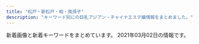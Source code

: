 ```yaml
---
title: "松戸・新松戸・柏・我孫子"
description: "キーワード別にの巨乳アジアン・チャイナエステ嬢情報をまとめました。"
---
```


新着画像と新着キーワードをまとめています。
2021年03月02日の情報です。

<DmmAffiliateIns />
<KeywordTable
  shops={
    [
    {
        "img_links": [
            "http://rlx-heal.com/css/top-left02.jpg",
            "http://rlx-heal.com/staff/nana/01.jpg",
            "http://rlx-heal.com/staff/ai/01.jpg",
            "http://rlx-heal.com/css/nav/nav-003.jpg",
            "http://rlx-heal.com/css/tel01.png",
            "http://rlx-heal.com/css/staff/up.jpg",
            "http://rlx-heal.com/staff/sora/01.jpg",
            "http://rlx-heal.com/css/nav/nav-001.jpg",
            "http://rlx-heal.com/css/staff/new.jpg",
            "http://rlx-heal.com/css/nav/nav-005.jpg",
            "http://rlx-heal.com/staff/momo/01.jpg",
            "http://rlx-heal.com/css/nav/nav-004.jpg",
            "http://rlx-heal.com/css/top02.jpg",
            "http://rlx-heal.com/css/top-left0001.jpg",
            "http://rlx-heal.com/staff/rina/01.jpg",
            "http://rlx-heal.com/staff/mai/01.jpg",
            "http://rlx-heal.com/css/nav/nav-006.jpg",
            "http://rlx-heal.com/css/nav/nav-002.jpg"
        ],
        "station": "JR\u677e\u6238\u99c5\u897f\u53e3",
        "url": "http://rlx-heal.com/",
        "name": "Amanda",
        "keywords": {}
    },
    {
        "url": "http://massage-est.com/",
        "name": "\u30a8\u30f3\u30b8\u30a7\u30eb\u30d9\u30d3\u30fc",
        "img_links": [
            "http://massage-est.com/images/cg041.jpg",
            "http://massage-est.com/images/cg03.jpg",
            "http://massage-est.com/images/no.png",
            "http://massage-est.com/images/tit2.jpg",
            "http://massage-est.com/images/cg01.jpg",
            "http://massage-est.com/images/fbt.jpg",
            "http://massage-est.com/images/cg06.jpg",
            "http://massage-est.com/images/top.jpg",
            "http://massage-est.com/images/sys.jpg",
            "http://massage-est.com/images/cg061.jpg",
            "http://massage-est.com/images/tit3.jpg",
            "http://massage-est.com/images/tit4.jpg",
            "http://massage-est.com/images/fbf.jpg",
            "http://massage-est.com/images/cg02.jpg",
            "http://massage-est.com/images/tit5.jpg",
            "http://massage-est.com/images/fla.jpg",
            "http://massage-est.com/images/cg04.jpg",
            "http://massage-est.com/images/tit1.jpg",
            "http://massage-est.com/images/cg05.jpg"
        ],
        "station": "JR\u67cf\u99c5\u897f\u53e3",
        "keywords": {
            "D": 3,
            "E": 4,
            "87": 1,
            "86": 6,
            "85": 2
        }
    },
    {
        "station": "\u938c\u30f6\u8c37\u99c5\u6771\u53e3",
        "url": "http://www.oasis.masg.info/",
        "keywords": {
            "C": 3,
            "86": 4,
            "85": 2,
            "88": 1,
            "D": 9,
            "87": 5
        },
        "name": "\u30aa\u30a2\u30b7\u30b9\uff5eOasis\uff5e",
        "img_links": [
            "http://www.oasis.masg.info/images/pick.png",
            "http://www.oasis.masg.info/images/s_link.png",
            "http://www.oasis.masg.info/images/shop/shop01.jpg",
            "http://www.oasis.masg.info/images/shop/shop03.jpg",
            "http://www.oasis.masg.info/images/top.png",
            "http://www.oasis.masg.info/files/004.jpg",
            "http://www.oasis.masg.info/files/013.jpg",
            "http://www.oasis.masg.info/images/s_staff.png",
            "http://www.oasis.masg.info/images/face.png",
            "http://www.oasis.masg.info/files/003.jpg",
            "http://www.oasis.masg.info/images/r1.jpg",
            "http://www.oasis.masg.info/images/r4.jpg",
            "http://www.oasis.masg.info/images/shop/shop04.jpg",
            "http://www.oasis.masg.info/images/r2.jpg",
            "http://www.oasis.masg.info/files/001.jpg",
            "http://www.oasis.masg.info/images/shop/shop02.jpg",
            "http://www.oasis.masg.info/images/end.png",
            "http://www.oasis.masg.info/files/011.jpg",
            "http://www.oasis.masg.info/files/009.jpg",
            "http://www.oasis.masg.info/files/008.jpg",
            "http://www.oasis.masg.info/images/r5.jpg",
            "http://www.oasis.masg.info/files/012.jpg",
            "http://www.oasis.masg.info/files/006.jpg",
            "http://www.oasis.masg.info/images/bj2.jpg",
            "http://www.oasis.masg.info/files/005.jpg",
            "http://www.oasis.masg.info/files/002.jpg",
            "http://www.oasis.masg.info/files/010.jpg",
            "http://www.oasis.masg.info/images/news.png"
        ]
    },
    {
        "station": "JR\u67cf\u99c5\u5357\u53e3",
        "name": "MORE\u30fb\u30e2\u30a2",
        "img_links": [],
        "keywords": {},
        "url": "http://more.esthe.me/"
    },
    {
        "img_links": [
            "http://www.oiran.iesjp.info/files/006-03.jpg",
            "http://www.oiran.iesjp.info/files/007-02.jpg",
            "http://www.oiran.iesjp.info/images/icon_top.png",
            "http://www.oiran.iesjp.info/files/007-03.jpg",
            "http://www.oiran.iesjp.info/files/009.jpg",
            "http://www.oiran.iesjp.info/files/007.jpg",
            "http://www.oiran.iesjp.info/files/010-02.jpg",
            "http://www.oiran.iesjp.info/images/icon_info.png",
            "http://www.oiran.iesjp.info/files/003-02.jpg",
            "http://www.oiran.iesjp.info/common/images/photo01.jpg",
            "http://www.oiran.iesjp.info/files/006.jpg",
            "http://www.oiran.iesjp.info/files/004-03.jpg",
            "http://www.oiran.iesjp.info/images/icon_staff.png",
            "http://www.oiran.iesjp.info/images/mainImg_sub.jpg",
            "http://www.oiran.iesjp.info/common/images/photo03.jpg",
            "http://www.oiran.iesjp.info/common/images/photo02.jpg",
            "http://www.oiran.iesjp.info/files/009-02.jpg",
            "http://www.oiran.iesjp.info/files/001-03.jpg",
            "http://www.oiran.iesjp.info/files/009-03.jpg",
            "http://www.oiran.iesjp.info/files/001-02.jpg",
            "http://www.oiran.iesjp.info/images/icon_tel.png",
            "http://www.oiran.iesjp.info/files/010.jpg",
            "http://www.oiran.iesjp.info/files/004-02.jpg",
            "http://www.oiran.iesjp.info/files/010-03.jpg",
            "http://www.oiran.iesjp.info/files/003.jpg",
            "http://www.oiran.iesjp.info/files/006-02.jpg",
            "http://www.oiran.iesjp.info/files/001.jpg",
            "http://www.oiran.iesjp.info/files/003-03.jpg",
            "http://www.oiran.iesjp.info/images/btn2.png",
            "http://www.oiran.iesjp.info/files/004.jpg"
        ],
        "name": "\u82b1\u9b41 \uff5e\u304a\u3044\u3089\u3093\uff5e",
        "keywords": {
            "87": 24,
            "88": 4,
            "D": 28
        },
        "station": "JR\u65b0\u516b\u67f1\u99c5",
        "url": "http://www.oiran.iesjp.info/"
    },
    {
        "name": "Rose Sea",
        "img_links": [
            "http://rosesea.info/img/s12.jpg",
            "http://rosesea.info/img/st5.jpg",
            "http://rosesea.info/img/sta4.jpg",
            "http://rosesea.info/i/img/r1.jpg",
            "http://rosesea.info/img/sta5.jpg",
            "http://rosesea.info/img/sta6.jpg",
            "http://rosesea.info/i/img/sta2.jpg",
            "http://rosesea.info/img/st4.jpg",
            "http://rosesea.info/i/img/acc.jpg",
            "http://rosesea.info/img/s6.jpg",
            "http://rosesea.info/i/img/sta11.jpg",
            "http://rosesea.info/img/s13.jpg",
            "http://rosesea.info/img/st1.jpg",
            "http://rosesea.info/img/st7.jpg",
            "http://rosesea.info/img/sta12.jpg",
            "http://rosesea.info/i/img/sta5.jpg",
            "http://rosesea.info/i/img/sta6.jpg",
            "http://rosesea.info/img/st11.jpg",
            "http://rosesea.info/img/s5.jpg",
            "http://rosesea.info/img/sta13.jpg",
            "http://rosesea.info/img/s10.jpg",
            "http://rosesea.info/img/s7.jpg",
            "http://rosesea.info/img/s11.jpg",
            "http://rosesea.info/img/sta11.jpg",
            "http://rosesea.info/img/sta3.jpg",
            "http://rosesea.info/i/img/sta10.jpg",
            "http://rosesea.info/i/img/sta1.jpg",
            "http://rosesea.info/img/st05.jpg",
            "http://rosesea.info/i/img/sta4.jpg",
            "http://rosesea.info/img/st3.jpg",
            "http://rosesea.info/i/img/sta7.jpg",
            "http://rosesea.info/img/mo.png",
            "http://rosesea.info/img/sta9.jpg",
            "http://rosesea.info/img/sta10.jpg",
            "http://rosesea.info/i/img/r2.jpg",
            "http://rosesea.info/i/img/sta8.jpg",
            "http://rosesea.info/img/sta7.jpg",
            "http://rosesea.info/img/sta8.jpg",
            "http://rosesea.info/img/st10.jpg",
            "http://rosesea.info/i/img/sta9.jpg",
            "http://rosesea.info/img/s9.jpg",
            "http://rosesea.info/img/fla.jpg",
            "http://rosesea.info/img/r9.jpg",
            "http://rosesea.info/i/img/sta13.jpg",
            "http://rosesea.info/img/st8.jpg",
            "http://rosesea.info/img/botton.jpg",
            "http://rosesea.info/i/img/r4.jpg",
            "http://rosesea.info/i/img/sta12.jpg",
            "http://rosesea.info/img/st12.jpg",
            "http://rosesea.info/img/s8.jpg",
            "http://rosesea.info/i/img/sta3.jpg",
            "http://rosesea.info/i/img/r3.jpg",
            "http://rosesea.info/img/st13.jpg",
            "http://rosesea.info/img/sta1.jpg",
            "http://rosesea.info/img/st9.jpg",
            "http://rosesea.info/img/st6.jpg"
        ],
        "url": "http://rosesea.info/",
        "station": "JR\u65b0\u677e\u6238\u99c5",
        "keywords": {
            "C": 21,
            "88": 1,
            "D": 7,
            "86": 7,
            "F": 1,
            "84": 2,
            "E": 2,
            "87": 2
        }
    },
    {
        "name": "\u30cf\u30c1\u30df\u30c4",
        "img_links": [
            "http://www.blue.esjp.info/files/001-02.jpg",
            "http://www.blue.esjp.info/files/001.jpg",
            "http://www.blue.esjp.info/files/011-02.jpg",
            "http://www.blue.esjp.info/files/018.jpg",
            "http://www.blue.esjp.info/files/017.jpg",
            "http://www.blue.esjp.info/files/021-02.jpg",
            "http://www.blue.esjp.info/files/021.jpg",
            "http://www.blue.esjp.info/files/005-02.jpg",
            "http://www.blue.esjp.info/images/bj3.png",
            "http://www.blue.esjp.info/files/005.jpg",
            "http://www.blue.esjp.info/images/mobile.png",
            "http://www.blue.esjp.info/files/009.jpg",
            "http://www.blue.esjp.info/images/shop/shop01.png",
            "http://www.blue.esjp.info/files/019-02.jpg",
            "http://www.blue.esjp.info/images/top.png",
            "http://www.blue.esjp.info/files/020-02.jpg",
            "http://www.blue.esjp.info/files/011.jpg",
            "http://www.blue.esjp.info/files/009-02.jpg",
            "http://www.blue.esjp.info/files/006.jpg",
            "http://www.blue.esjp.info/images/staff_line.png",
            "http://www.blue.esjp.info/files/017-02.jpg",
            "http://www.blue.esjp.info/images/link_line.png",
            "http://www.blue.esjp.info/files/018-02.jpg",
            "http://www.blue.esjp.info/files/006-02.jpg",
            "http://www.blue.esjp.info/images/tit-infor.png",
            "http://www.blue.esjp.info/files/020.jpg",
            "http://www.blue.esjp.info/files/019.jpg",
            "http://www.blue.esjp.info/images/shop/shop02.png",
            "http://www.blue.esjp.info/images/girl-z1.jpg",
            "http://www.blue.esjp.info/images/girl-z2.jpg",
            "http://www.blue.esjp.info/images/top_sche.png",
            "http://www.blue.esjp.info/images/shop/shop03.png",
            "http://www.blue.esjp.info/images/infor.png",
            "http://www.blue.esjp.info/images/shop/shop04.png"
        ],
        "keywords": {
            "87": 7,
            "D": 9,
            "86": 2,
            "85": 1,
            "C": 1
        },
        "url": "http://www.blue.esjp.info/",
        "station": "JR\u6211\u5b6b\u5b50\u99c5\u5317\u53e3"
    },
    {
        "keywords": {},
        "name": "L.A\u30de\u30c3\u30b5\u30fc\u30b8",
        "img_links": [
            "http://www.chiba-0002.xyz/img/girls02.jpg",
            "http://www.chiba-0002.xyz/img/bnr02.jpg",
            "http://www.chiba-0002.xyz/img/girls01.jpg",
            "http://www.chiba-0002.xyz/img/bnr01.jpg",
            "http://www.chiba-0002.xyz/img/ttl-04.png",
            "http://www.chiba-0002.xyz/img/img1.jpg",
            "http://www.chiba-0002.xyz/img/ttl-02.png",
            "http://www.chiba-0002.xyz/img/img3.jpg",
            "http://www.chiba-0002.xyz/img/img-txt-01.png",
            "http://www.chiba-0002.xyz/img/ttl-01.png",
            "http://www.chiba-0002.xyz/img/img2.jpg",
            "http://www.chiba-0002.xyz/img/ttl-03.png",
            "http://www.chiba-0002.xyz/img/girls03.jpg"
        ],
        "station": "JR\u67cf\u99c5\u6771\u53e3",
        "url": "http://www.chiba-0002.xyz/"
    },
    {
        "keywords": {
            "86": 2,
            "C": 4,
            "85": 1,
            "88": 1
        },
        "img_links": [
            "http://g-rlx.info/girl/girl03.jpg",
            "http://g-rlx.info/girl/girl02.jpg",
            "http://g-rlx.info/images/tit_info.jpg",
            "http://g-rlx.info/images/tit_infomaiton.jpg",
            "http://g-rlx.info/images/tit_link.jpg",
            "http://g-rlx.info/girl/girl01.jpg",
            "http://g-rlx.info/images/tit_sys.jpg",
            "http://g-rlx.info/girl/01.jpg",
            "http://g-rlx.info/girl/girl05a.jpg",
            "http://g-rlx.info/images/index_13.jpg",
            "http://g-rlx.info/images/index_02.jpg",
            "http://g-rlx.info/images/tit_acc.jpg",
            "http://g-rlx.info/images/tit_staff.jpg",
            "http://g-rlx.info/images/index_06.jpg",
            "http://g-rlx.info/images/info.jpg",
            "http://g-rlx.info/girl/00.jpg",
            "http://g-rlx.info/images/index_04.jpg",
            "http://g-rlx.info/images/rec_12.jpg",
            "http://g-rlx.info/images/index_07.jpg",
            "http://g-rlx.info/images/index_09.jpg",
            "http://g-rlx.info/images/index_08.jpg",
            "http://g-rlx.info/images/sys_12.jpg",
            "http://g-rlx.info/images/index_05.jpg",
            "http://g-rlx.info/images/index_11.jpg",
            "http://g-rlx.info/images/index_14.jpg"
        ],
        "name": "\u685c",
        "url": "http://g-rlx.info/",
        "station": "JR\u65b0\u677e\u6238\u99c5"
    },
    {
        "keywords": {},
        "name": "\u3059\u307f\u308c",
        "img_links": [
            "https://sumire08.com/wp-content/uploads/2019/07/1B69056E-3F5C-4E99-8B7F-71E6004F2AB9-300x200.jpeg",
            "https://sumire08.com/wp-content/uploads/2019/09/22C5211A-5CE9-4FF7-9597-C84C6EC9D2C3.jpeg",
            "https://sumire08.com/wp-content/uploads/2019/06/FA1314BC-C8A1-428B-A668-A693A8969285-120x68.jpeg",
            "https://sumire08.com/wp-content/uploads/2020/09/898DFBCC-F518-4ADA-8E86-C6273285E9FE.jpeg",
            "https://sumire08.com/wp-content/uploads/2020/09/DC01A3CA-FF4D-4AC3-8B2E-1519635952C3.jpeg",
            "https://sumire08.com/wp-content/uploads/2019/04/S__1425425.jpg",
            "https://sumire08.com/wp-content/uploads/2019/04/321B3864-B704-4F0A-90DA-22A3998EA845-120x68.jpeg",
            "https://sumire08.com/wp-content/uploads/2019/04/056E9668-8936-4183-9339-0EC56BB0B591.jpeg",
            "https://sumire08.com/wp-content/uploads/2020/09/91D13174-8B74-4941-BB54-8F2BD086B680-160x90.jpeg",
            "https://sumire08.com/wp-content/uploads/2019/09/12791E13-31BE-4C40-A77F-A967E5FB1622.jpeg",
            "https://sumire08.com/wp-content/uploads/2021/03/BEAB89DD-36A4-430C-86AF-25C6D5175B56-240x180.png",
            "https://sumire08.com/wp-content/uploads/2019/03/AF856AB1-4F49-4CF8-B4DF-B0C333520A91.jpeg",
            "https://sumire08.com/wp-content/uploads/2019/07/836D4D0B-3584-48E2-960E-AEDE1593D320.jpeg",
            "https://sumire08.com/wp-content/uploads/2019/09/EB42FB7E-BD9E-4F28-9D22-7A60CCAA617C.jpeg",
            "https://sumire08.com/wp-content/uploads/2019/03/B6BB0A08-2659-4F1B-BCF6-F5FE2B6F3701.jpeg",
            "https://sumire08.com/wp-content/uploads/2019/03/\u30ab\u30e9\u30e0\u5185-160x90.jpg",
            "https://sumire08.com/wp-content/uploads/2019/05/S__2785293.jpg",
            "https://sumire08.com/wp-content/uploads/2019/09/325878A1-1C55-49AC-8BD6-C53B3C6D76D0.jpeg",
            "https://sumire08.com/wp-content/uploads/2019/04/0F128314-036C-4543-A30F-34393EB31366-160x90.jpeg",
            "https://sumire08.com/wp-content/uploads/2019/06/FA1314BC-C8A1-428B-A668-A693A8969285-160x90.jpeg",
            "https://sumire08.com/wp-content/uploads/2019/12/52D3B834-F387-49C6-AD74-8A6A74D81D48-160x90.jpeg",
            "https://sumire08.com/wp-content/uploads/2020/09/619B0F47-FB65-4ABE-8732-303480020B26-160x90.jpeg",
            "https://sumire08.com/wp-content/uploads/2020/09/83419704-8AFB-4BAF-B5EC-E2B52BD5DF7C.jpeg",
            "https://sumire08.com/wp-content/uploads/2020/09/83419704-8AFB-4BAF-B5EC-E2B52BD5DF7C-320x180.jpeg",
            "https://sumire08.com/wp-content/uploads/2019/04/321B3864-B704-4F0A-90DA-22A3998EA845-160x90.jpeg",
            "https://sumire08.com/wp-content/uploads/2019/10/1B444524-2A54-4066-A561-C10A0FD00ED6.jpeg",
            "https://sumire08.com/wp-content/uploads/2019/04/S__1425425-160x90.jpg",
            "https://sumire08.com/wp-content/uploads/2019/04/S__1425426-120x68.jpg",
            "https://sumire08.com/wp-content/uploads/2019/03/245F4F25-D9B5-4281-8445-3C18965D3FDC.jpeg",
            "https://sumire08.com/wp-content/uploads/2019/07/1B69056E-3F5C-4E99-8B7F-71E6004F2AB9-160x90.jpeg",
            "https://sumire08.com/wp-content/uploads/2019/03/GK069_350A.jpg",
            "https://sumire08.com/wp-content/uploads/2019/03/\u30ab\u30e9\u30e0\u51852.jpg",
            "https://sumire08.com/wp-content/uploads/2020/09/C4AAD404-2CE0-491A-A0AB-7658AD4D3871-160x90.jpeg",
            "https://sumire08.com/wp-content/uploads/2019/12/85FBD2F9-ECF4-43FB-BD91-C0C639DBB1FB-160x90.jpeg",
            "https://sumire08.com/wp-content/uploads/2019/05/S__2785293-160x90.jpg",
            "https://sumire08.com/wp-content/uploads/2019/09/\u30e1\u30a4\u30f3\u30b9\u30e9\u30a4\u30c0\u30fc\u30a4\u30e1\u30fc\u30b8\u4e2d\u5fc31.jpg",
            "https://sumire08.com/wp-content/uploads/2020/09/898DFBCC-F518-4ADA-8E86-C6273285E9FE-160x90.jpeg",
            "https://sumire08.com/wp-content/uploads/2021/03/BEAB89DD-36A4-430C-86AF-25C6D5175B56-120x68.png",
            "https://sumire08.com/wp-content/uploads/2019/09/top_03.jpg",
            "https://sumire08.com/wp-content/uploads/2019/03/21E4A043-87C3-4B75-895F-E0FBDC8E99A9.jpeg",
            "https://sumire08.com/wp-content/uploads/2019/03/\u30ab\u30e9\u30e0\u5185-120x68.jpg",
            "https://sumire08.com/wp-content/uploads/2019/09/\u30b3\u30f3\u30c6\u30f3\u30c41A.jpg",
            "https://sumire08.com/wp-content/uploads/2020/11/ACE363F2-F98D-48C1-84E6-EC0D7CEFEC29-620x1024.jpeg",
            "https://sumire08.com/wp-content/uploads/2021/02/F2D863A4-740C-4A8B-A589-15238A9C317D-585x1024.jpeg",
            "https://sumire08.com/wp-content/uploads/2020/09/DC01A3CA-FF4D-4AC3-8B2E-1519635952C3-120x68.jpeg",
            "https://sumire08.com/wp-content/uploads/2020/09/74EB8777-E396-43D8-8098-FFF449CF98DB-644x1024.jpeg",
            "https://sumire08.com/wp-content/uploads/2019/03/GK035_350A.jpg",
            "https://sumire08.com/wp-content/uploads/2019/06/EB745AF9-1651-4266-B473-E84442AAE4A6-120x68.jpeg",
            "https://sumire08.com/wp-content/uploads/2019/03/5BF21ED1-6E3F-40F5-90F5-AFF002B0F4D1.jpeg",
            "https://sumire08.com/wp-content/uploads/2019/03/8061AAED-5A22-454C-9644-258D4AAA56D9.jpeg",
            "https://sumire08.com/wp-content/uploads/2020/09/898DFBCC-F518-4ADA-8E86-C6273285E9FE-120x68.jpeg",
            "https://sumire08.com/wp-content/uploads/2019/07/836D4D0B-3584-48E2-960E-AEDE1593D320-160x90.jpeg",
            "https://sumire08.com/wp-content/uploads/2019/07/0198D22C-A5E9-448B-8246-2D1FD87415E9-160x90.jpeg",
            "https://sumire08.com/wp-content/uploads/2020/09/83419704-8AFB-4BAF-B5EC-E2B52BD5DF7C-160x90.jpeg",
            "https://sumire08.com/wp-content/uploads/2019/04/76DD58DB-FDAE-4D56-BA5A-8B8E3F779211-160x90.jpeg",
            "https://sumire08.com/wp-content/uploads/2019/09/\u30e2\u30d0\u30a4\u30eb\u7528\u30b9\u30e9\u30a4\u30c0\u30fc\u30a4\u30e1\u30fc\u30b8\u4e2d\u5fc31.jpg",
            "https://sumire08.com/wp-content/uploads/2020/09/25417438-E741-4545-8F8C-7CDFA7B1999B-160x90.jpeg",
            "https://sumire08.com/wp-content/uploads/2019/07/WeChat-Image_20190726200941.jpg",
            "https://sumire08.com/wp-content/uploads/2019/03/main1920-1-160x90.jpg",
            "https://sumire08.com/wp-content/uploads/2020/09/83419704-8AFB-4BAF-B5EC-E2B52BD5DF7C-120x68.jpeg",
            "https://sumire08.com/wp-content/uploads/2019/07/56009B85-F870-4B3B-9FF8-21CD8C0EC755-160x90.jpeg",
            "https://sumire08.com/wp-content/uploads/2020/02/6BF2E039-EC6F-44C1-AB74-DE9051AEAC7D-160x90.jpeg",
            "https://sumire08.com/wp-content/uploads/2019/06/4D842BE5-A516-461E-84CF-083FDE3D5314-160x90.jpeg",
            "https://sumire08.com/wp-content/uploads/2019/03/1150EB8A-7284-4825-AF6E-AAD665667452.jpeg",
            "https://sumire08.com/wp-content/uploads/2019/03/bk004-1.jpg",
            "https://sumire08.com/wp-content/uploads/2019/03/AF856AB1-4F49-4CF8-B4DF-B0C333520A91-160x90.jpeg",
            "https://sumire08.com/wp-content/uploads/2019/06/EB745AF9-1651-4266-B473-E84442AAE4A6-160x90.jpeg",
            "https://sumire08.com/wp-content/uploads/2019/06/91EF6A88-6DC3-4B2F-8DE4-92D3FC336C49-120x68.jpeg",
            "https://sumire08.com/wp-content/uploads/2019/03/4EBE579C-CE3E-4804-8620-E11E8D58FB25.jpeg",
            "https://sumire08.com/wp-content/uploads/2021/03/BEAB89DD-36A4-430C-86AF-25C6D5175B56.png",
            "https://sumire08.com/wp-content/uploads/2019/11/CB7C5602-C72C-4411-B9CC-01716D5C20FF-160x90.jpeg",
            "https://sumire08.com/wp-content/uploads/2020/09/44A30A8D-E1A7-479A-BDD3-B7EAC5E292BD-614x1024.jpeg",
            "https://sumire08.com/wp-content/uploads/2019/06/88DA8E06-DC87-471F-97D2-9B35F6C1EAF9-120x68.jpeg",
            "https://sumire08.com/wp-content/uploads/2020/09/898DFBCC-F518-4ADA-8E86-C6273285E9FE-320x180.jpeg",
            "https://sumire08.com/wp-content/uploads/2019/06/88DA8E06-DC87-471F-97D2-9B35F6C1EAF9-160x90.jpeg",
            "https://sumire08.com/wp-content/uploads/2020/09/DC01A3CA-FF4D-4AC3-8B2E-1519635952C3-320x180.jpeg",
            "https://sumire08.com/wp-content/uploads/2020/09/DC01A3CA-FF4D-4AC3-8B2E-1519635952C3-160x90.jpeg",
            "https://sumire08.com/wp-content/uploads/2019/06/91EF6A88-6DC3-4B2F-8DE4-92D3FC336C49-160x90.jpeg",
            "https://sumire08.com/wp-content/uploads/2019/06/4D842BE5-A516-461E-84CF-083FDE3D5314.jpeg",
            "https://sumire08.com/wp-content/uploads/2019/04/S__1425426-160x90.jpg",
            "https://sumire08.com/wp-content/uploads/2019/03/gahag-0115202049.jpg"
        ],
        "url": "https://sumire08.com/",
        "station": "JR\u65b0\u677e\u6238\u99c5"
    },
    {
        "name": "\u611b",
        "keywords": {
            "C": 10
        },
        "station": "JR\u5357\u67cf\u99c5\u897f\u53e3",
        "img_links": [
            "http://e-yu.link/images/g0.jpg",
            "http://e-yu.link/images/girl2.jpg",
            "http://e-yu.link/images/girl3.jpg",
            "http://e-yu.link/images/mobile.jpg",
            "http://e-yu.link/images/top.png",
            "http://e-yu.link/images/girl1.jpg",
            "http://e-yu.link/images/fuctiom.jpg",
            "http://e-yu.link/images/flash2.png",
            "http://e-yu.link/images/flash.png"
        ],
        "url": "http://e-yu.link/"
    },
    {
        "station": "JR\u67cf\u99c5\u6771\u53e3",
        "url": "http://cucura.jpn.cm/",
        "keywords": {
            "84": 1,
            "85": 7,
            "D": 20,
            "86": 8,
            "C": 33,
            "87": 5,
            "E": 2
        },
        "name": "Cucura \uff5e\u30ad\u30e5\u30ad\u30e5\u30e9\uff5e",
        "img_links": [
            "http://cucura.jpn.cm/photos/sites/38/2020/11/2020111613351458.jpg",
            "http://cucura.jpn.cm/images/room2.jpg",
            "http://cucura.jpn.cm/photos/sites/38/2019/06/2019061911111315.jpg",
            "http://cucura.jpn.cm/photos/sites/38/2019/06/2019061818212964.jpg",
            "http://cucura.jpn.cm/photos/sites/38/2019/01/2019011118544314.jpg",
            "http://cucura.jpn.cm/photos/sites/38/2021/03/2021030211243377.jpg",
            "http://cucura.jpn.cm/images/s_link.jpg",
            "http://cucura.jpn.cm/images/room3.jpg",
            "http://cucura.jpn.cm/photos/sites/38/2019/01/2019011118544338.jpg",
            "http://cucura.jpn.cm/photos/sites/38/2020/04/2020040410210785.jpg",
            "http://cucura.a1.ies.bz/upload/sites/38/2021/03/2021030211243377.jpg",
            "http://cucura.jpn.cm/photos/sites/38/2020/06/2020061614532971.jpg",
            "http://cucura.jpn.cm/images/staff_bj3.jpg",
            "http://cucura.jpn.cm/photos/sites/38/2020/07/2020072712304399.jpg",
            "http://cucura.jpn.cm/photos/sites/38/2020/08/202008121022473.jpg",
            "http://cucura.jpn.cm/images/top.png",
            "http://cucura.jpn.cm/photos/sites/38/2020/06/2020091814003142.jpg",
            "http://cucura.jpn.cm/photos/sites/38/2021/02/2021022313322835.jpg",
            "http://cucura.a1.ies.bz/upload/sites/38/2021/02/2021022712463364.jpg",
            "http://cucura.jpn.cm/photos/sites/38/2019/01/2019011118544274.jpg",
            "http://cucura.jpn.cm/photos/sites/38/2020/08/202008021048430.jpg",
            "http://cucura.jpn.cm/photos/sites/38/2020/06/2020061212481651.jpg",
            "http://cucura.jpn.cm/images/room1.jpg",
            "http://cucura.jpn.cm/images/s_staff.jpg",
            "http://cucura.jpn.cm/photos/sites/38/2020/11/2020110412483410.jpg",
            "http://cucura.jpn.cm/photos/sites/38/2021/02/2021022712463364.jpg",
            "http://cucura.a1.ies.bz/upload/sites/38/2021/02/2021022313322835.jpg",
            "http://cucura.jpn.cm/photos/sites/38/2019/06/2019061810373645.jpg",
            "http://cucura.jpn.cm/photos/sites/38/2019/01/2019011118544320.jpg",
            "http://cucura.jpn.cm/photos/sites/38/2019/01/2019011118544192.jpg",
            "http://cucura.jpn.cm/images/mobile.jpg",
            "http://cucura.jpn.cm/images/s_news.jpg",
            "http://cucura.jpn.cm/images/room4.jpg",
            "http://cucura.jpn.cm/photos/sites/38/2020/05/2020051915203340.jpg",
            "http://cucura.jpn.cm/photos/sites/38/2020/10/2020101017351457.jpg",
            "http://cucura.jpn.cm/photos/sites/38/2019/01/201901111854428.jpg",
            "http://cucura.jpn.cm/photos/sites/38/2020/04/2020042818525231.jpg",
            "http://cucura.jpn.cm/images/nbj3.jpg",
            "http://cucura.jpn.cm/photos/sites/38/2020/09/2020092417191484.jpg"
        ]
    },
    {
        "keywords": {
            "86": 9,
            "E": 1,
            "D": 8
        },
        "station": "JR\u677e\u6238\u99c5\u6771\u53e3",
        "url": "http://xn--vckg5a5c7c8c1czd.biz/",
        "img_links": [
            "http://xn--vckg5a5c7c8c1czd.biz/img/cg1.jpg",
            "http://xn--vckg5a5c7c8c1czd.biz/img/acct.jpg",
            "http://xn--vckg5a5c7c8c1czd.biz/img/bb.png",
            "http://xn--vckg5a5c7c8c1czd.biz/img/stat.jpg",
            "http://xn--vckg5a5c7c8c1czd.biz/img/cg8.jpg",
            "http://xn--vckg5a5c7c8c1czd.biz/img/root.jpg",
            "http://xn--vckg5a5c7c8c1czd.biz/img/cg3.jpg",
            "http://xn--vckg5a5c7c8c1czd.biz/img/cg71.jpg",
            "http://xn--vckg5a5c7c8c1czd.biz/img/ro1.jpg",
            "http://xn--vckg5a5c7c8c1czd.biz/img/top.jpg",
            "http://xn--vckg5a5c7c8c1czd.biz/img/lint.jpg",
            "http://xn--vckg5a5c7c8c1czd.biz/img/cg5.jpg",
            "http://xn--vckg5a5c7c8c1czd.biz/img/r3.jpg",
            "http://xn--vckg5a5c7c8c1czd.biz/img/cg9.jpg",
            "http://xn--vckg5a5c7c8c1czd.biz/img/rect.jpg",
            "http://xn--vckg5a5c7c8c1czd.biz/img/cg51.jpg",
            "http://xn--vckg5a5c7c8c1czd.biz/img/cg7.jpg",
            "http://xn--vckg5a5c7c8c1czd.biz/img/r1.jpg",
            "http://xn--vckg5a5c7c8c1czd.biz/img/r4.jpg",
            "http://xn--vckg5a5c7c8c1czd.biz/img/cg10.jpg",
            "http://xn--vckg5a5c7c8c1czd.biz/img/r2.jpg",
            "http://xn--vckg5a5c7c8c1czd.biz/img/cg6.jpg",
            "http://xn--vckg5a5c7c8c1czd.biz/img/syst.jpg",
            "http://xn--vckg5a5c7c8c1czd.biz/img/cg2.jpg"
        ],
        "name": "\u685c"
    },
    {
        "name": "\u30bd\u30d5\u30a3\u30a2\u30fc",
        "url": "http://sophia.iest.xyz/",
        "img_links": [
            "http://sophia.iest.xyz/css/top004.jpg",
            "http://sophia.iest.xyz/css/nav/nav-003.png",
            "http://sophia.iest.xyz/css/nav/nav-005.png",
            "http://sophia.iest.xyz/css/staff/staff07-ba.png",
            "http://sophia.iest.xyz/css/staff/staff15-b.png",
            "http://sophia.iest.xyz/css/staff/staff11-a.png",
            "http://sophia.iest.xyz/css/foot-tel03.png",
            "http://sophia.iest.xyz/css/staff/staff17.png",
            "http://sophia.iest.xyz/css/staff/staff00001-a.png",
            "http://sophia.iest.xyz/css/staff/staff17-a.png",
            "http://sophia.iest.xyz/css/staff/staff05.png",
            "http://sophia.iest.xyz/css/staff/staff07aa.png",
            "http://sophia.iest.xyz/css/top04.jpg",
            "http://sophia.iest.xyz/css/nav/nav-001.png",
            "http://sophia.iest.xyz/css/staff/staff13-a.png",
            "http://sophia.iest.xyz/css/staff/staff16.png",
            "http://sophia.iest.xyz/css/staff/staff08-a.png",
            "http://sophia.iest.xyz/css/top002.jpg",
            "http://sophia.iest.xyz/css/staff/staff14-b.png",
            "http://sophia.iest.xyz/css/staff/staff13-b.png",
            "http://sophia.iest.xyz/css/staff/staff10-b.png",
            "http://sophia.iest.xyz/css/staff/staff14-a.png",
            "http://sophia.iest.xyz/css/staff/staff00001.png",
            "http://sophia.iest.xyz/css/nav/nav-004.png",
            "http://sophia.iest.xyz/css/nav/nav-006.png",
            "http://sophia.iest.xyz/css/tel03.png",
            "http://sophia.iest.xyz/css/001.jpg",
            "http://sophia.iest.xyz/css/nav/nav-002.png",
            "http://sophia.iest.xyz/css/staff/staff15-a.png",
            "http://sophia.iest.xyz/css/staff/staff10-a.png",
            "http://sophia.iest.xyz/css/staff/staff15.png",
            "http://sophia.iest.xyz/css/staff/staff05-a.png"
        ],
        "keywords": {
            "91": 2,
            "E": 2,
            "D": 7,
            "87": 1,
            "89": 7,
            "C": 1
        },
        "station": "JR\u65b0\u677e\u6238\u99c5"
    },
    {
        "station": "JR\u67cf\u99c5\u6771\u53e3",
        "keywords": {},
        "img_links": [],
        "name": "CRESTAGE",
        "url": "https://crestage.est.cm/"
    },
    {
        "name": "\u3075\u308f\u3075\u308f",
        "station": "JR\u99ac\u6a4b\u99c5\u897f\u53e3",
        "img_links": [
            "http://coatour.xyz/templets/default/picture/head.jpg",
            "http://coatour.xyz/uploads/210209/1-2102091H2003E.jpg",
            "http://coatour.xyz/uploads/180621/1-1P621101232H4.png",
            "http://coatour.xyz/uploads/180620/1-1P62010193X63.jpg",
            "http://coatour.xyz/templets/default/picture/news.jpg",
            "http://coatour.xyz/templets/default/picture/rec1.png",
            "http://coatour.xyz/templets/default/picture/staff_t.jpg",
            "http://coatour.xyz/templets/default/picture/interior_t.jpg",
            "http://coatour.xyz/uploads/201008/1-20100Q45T3919.jpg",
            "http://coatour.xyz/uploads/201008/1-20100Q45952415.jpg",
            "http://coatour.xyz/uploads/181211/1-1Q2111433162D.jpg",
            "http://coatour.xyz/uploads/201008/1-20100Q4592T40.jpg",
            "http://coatour.xyz/uploads/180620/1-1P62010154K00.png",
            "http://coatour.xyz/uploads/allimg/180620/1-1P6201013133b.jpg"
        ],
        "url": "http://coatour.xyz/",
        "keywords": {}
    },
    {
        "img_links": [
            "http://www.b-mermaid.work/staff/nana.jpg",
            "http://www.b-mermaid.work/images/news.jpg",
            "http://www.b-mermaid.work/staff/hana.jpg",
            "http://www.b-mermaid.work/img/uta1.png",
            "http://www.b-mermaid.work/staff/uta.jpg",
            "http://www.b-mermaid.work/images/menu/interior.png",
            "http://www.b-mermaid.work/images/tr.jpg",
            "http://www.b-mermaid.work/staff/nina.jpg",
            "http://www.b-mermaid.work/images/6.jpg",
            "http://www.b-mermaid.work/images/sys.jpg",
            "http://www.b-mermaid.work/images/5.jpg",
            "http://www.b-mermaid.work/staff/ritu.jpg",
            "http://www.b-mermaid.work/images/4.jpg",
            "http://www.b-mermaid.work/img/serina1.png",
            "http://www.b-mermaid.work/img/nana1.png",
            "http://www.b-mermaid.work/img/nina1.png",
            "http://www.b-mermaid.work/images/int2.jpg",
            "http://www.b-mermaid.work/images/head.jpg",
            "http://www.b-mermaid.work/images/menu/staff.png",
            "http://www.b-mermaid.work/images/staff_t.jpg",
            "http://www.b-mermaid.work/img/ritu1.png",
            "http://www.b-mermaid.work/images/3.jpg",
            "http://www.b-mermaid.work/images/menu/top.png",
            "http://www.b-mermaid.work/images/tgirl.jpg",
            "http://www.b-mermaid.work/staff/serina.jpg",
            "http://www.b-mermaid.work/images/2.jpg",
            "http://www.b-mermaid.work/images/int1.jpg",
            "http://www.b-mermaid.work/img/hana1.png",
            "http://www.b-mermaid.work/images/interior_t.jpg",
            "http://www.b-mermaid.work/images/1.jpg"
        ],
        "keywords": {},
        "station": "JR\u67cf\u99c5\u5357\u53e3",
        "name": "\u30d0\u30d6\u30eb\u30de\u30fc\u30e1\u30a4\u30c9",
        "url": "http://www.b-mermaid.work/"
    },
    {
        "station": "JR\u677e\u6238\u99c5",
        "name": "\u30c8\u30de\u30c8\uff5eTomato",
        "img_links": [],
        "keywords": {},
        "url": "http://hi-msg.com/tomato2/"
    },
    {
        "img_links": [
            "http://melpomene-est.xyz/images/cg01.jpg",
            "http://melpomene-est.xyz/images/b6.jpg",
            "http://melpomene-est.xyz/images/b4.jpg",
            "http://melpomene-est.xyz/images/cg08.jpg",
            "http://melpomene-est.xyz/images/cg07.jpg",
            "http://melpomene-est.xyz/images/cg06.jpg",
            "http://melpomene-est.xyz/images/cg05.jpg",
            "http://melpomene-est.xyz/images/b2.jpg",
            "http://melpomene-est.xyz/images/b1.jpg",
            "http://melpomene-est.xyz/images/tel.png",
            "http://melpomene-est.xyz/images/b5.jpg",
            "http://melpomene-est.xyz/images/b3.jpg",
            "http://melpomene-est.xyz/images/cg02.jpg",
            "http://melpomene-est.xyz/images/roser.png",
            "http://melpomene-est.xyz/images/cg03.jpg",
            "http://melpomene-est.xyz/images/rosel.png",
            "http://melpomene-est.xyz/images/cg10.jpg"
        ],
        "name": "\u30d0\u30cb\u30e9\u30a2\u30a4\u30b9",
        "url": "http://melpomene-est.xyz/",
        "keywords": {
            "86": 48
        },
        "station": "JR\u5357\u67cf\u99c5\u897f\u53e3"
    },
    {
        "url": "http://www.rakuraku-abiko.xyz/",
        "keywords": {},
        "img_links": [
            "http://www.rakuraku-abiko.xyz/images/staff/ready.jpg",
            "http://www.rakuraku-abiko.xyz/images/staff/nana.jpg",
            "http://www.rakuraku-abiko.xyz/images/nav/nav-sys.jpg",
            "http://www.rakuraku-abiko.xyz/images/index-tiba_04.jpg",
            "http://www.rakuraku-abiko.xyz/images/index-tiba_07.jpg",
            "http://www.rakuraku-abiko.xyz/images/index-tiba_09.jpg",
            "http://www.rakuraku-abiko.xyz/images/index-tiba_02.jpg",
            "http://www.rakuraku-abiko.xyz/images/nav/nav-job.jpg",
            "http://www.rakuraku-abiko.xyz/images/staff/yuki.jpg",
            "http://www.rakuraku-abiko.xyz/images/staff/staff.jpg",
            "http://www.rakuraku-abiko.xyz/images/staff/coco.jpg",
            "http://www.rakuraku-abiko.xyz/images/index-tiba_10.jpg",
            "http://www.rakuraku-abiko.xyz/images/index-tiba_13.jpg",
            "http://www.rakuraku-abiko.xyz/images/nav/nav-staff.jpg",
            "http://www.rakuraku-abiko.xyz/images/staff/eri.jpg"
        ],
        "station": "JR\u6211\u5b6b\u5b50\u99c5\u5357\u53e3",
        "name": "\u697d\u697d"
    },
    {
        "img_links": [
            "http://yukinohana.iest.jp/images/massage/massage_02b.jpg",
            "http://yukinohana.iest.jp/images/massage/massage_02a.jpg",
            "http://yukinohana.iest.jp/images/staff/staff_top.png",
            "http://yukinohana.iest.jp/images/massage/massage_04a.jpg",
            "http://yukinohana.iest.jp/images/staff_image/staff_02a.jpg",
            "http://yukinohana.iest.jp/images/top/top_01.jpg",
            "http://yukinohana.iest.jp/images/home/index_13.jpg",
            "http://yukinohana.iest.jp/images/demo/slider/images/slide1.png",
            "http://yukinohana.iest.jp/images/top/top_03.jpg",
            "http://yukinohana.iest.jp/images/massage/massage_01a.jpg",
            "http://yukinohana.iest.jp/images/massage/massage_03b.jpg",
            "http://yukinohana.iest.jp/images/massage/massage_04b.jpg",
            "http://yukinohana.iest.jp/images/staff_one/staff_ba.png",
            "http://yukinohana.iest.jp/images/home/index_11.jpg",
            "http://yukinohana.iest.jp/images/top/top_04.jpg",
            "http://yukinohana.iest.jp/images/home/index_tel.jpg",
            "http://yukinohana.iest.jp/images/top/top_05.jpg",
            "http://yukinohana.iest.jp/images/massage/massage_la.jpg",
            "http://yukinohana.iest.jp/images/demo/slider/images/slide3.png",
            "http://yukinohana.iest.jp/images/home/top.jpg",
            "http://yukinohana.iest.jp/images/massage/massage_03a.jpg",
            "http://yukinohana.iest.jp/images/demo/slider/images/slide2.png",
            "http://yukinohana.iest.jp/images/staff_image/staff_05a.jpg",
            "http://yukinohana.iest.jp/images/staff_image/staff_03a.jpg",
            "http://yukinohana.iest.jp/images/staff_image/staff_04a.jpg",
            "http://yukinohana.iest.jp/images/massage/massage_01b.jpg",
            "http://yukinohana.iest.jp/images/staff_image/staff_06a.jpg",
            "http://yukinohana.iest.jp/images/top/top_06.jpg",
            "http://yukinohana.iest.jp/images/index_page_top.png",
            "http://yukinohana.iest.jp/images/top/top_02.jpg",
            "http://yukinohana.iest.jp/images/top/top_08.png"
        ],
        "station": "\u6d41\u5c71\u304a\u304a\u305f\u304b\u306e\u68ee\u99c5\u897f\u53e3",
        "keywords": {},
        "url": "http://yukinohana.iest.jp/",
        "name": "\u96ea\u306e\u83ef"
    },
    {
        "station": "JR\u677e\u6238\u99c5\u897f\u53e3",
        "url": "http://www.relax-kaede.com/",
        "img_links": [
            "http://www.relax-kaede.com/upFu8/31355/officialFreecontents/82071/jobBanner2.jpg",
            "http://www.relax-kaede.com/upFu8/31355/official/officialConf/item/img/photoMailDiaryListTitle.jpg",
            "http://www.relax-kaede.com/optImg/31355/news/33203682_0_0.jpg",
            "http://www.relax-kaede.com/mobileImg/31355/item/1601793/front_75_0.jpg",
            "http://www.relax-kaede.com/mobileImg/31355/item/1555355/front_162_0.jpg",
            "http://www.relax-kaede.com/optImg/31355/item/1557719/12111888_51_68.jpg",
            "http://www.relax-kaede.com/upFu8/31355/official/officialConf/itemlist/img/newIconImage.png",
            "http://www.relax-kaede.com/optImg/31355/news/33269380_0_0.jpg",
            "http://www.relax-kaede.com/upFu8/31355/official/officialConf/parts/img/pcSliderImg7.jpg",
            "http://www.relax-kaede.com/mobileImg/31355/item/1601793/12999240_500_0.jpg",
            "http://www.relax-kaede.com/mobileImg/31355/item/1555355/12811432_120_160.jpg",
            "http://www.relax-kaede.com/upFu8/31355/official/officialConf/logomobile/img/headerLogo.jpg",
            "http://www.relax-kaede.com/upFu8/31355/official/officialConf/parts/imgMenu/rateHover.png",
            "http://www.relax-kaede.com/mobileImgFu8/31355/official/officialConf/parts/img/itemNoImage_75_0.jpg",
            "http://www.relax-kaede.com/upFu8/31355/officialFreecontents/82059/bgTop.png",
            "http://www.relax-kaede.com/upFu8/31355/official/officialConf/parts/imgMenu/jobHover.png",
            "http://www.relax-kaede.com/upFu8/31355/official/officialConf/itemlist/img/todayIconImage.png",
            "http://www.relax-kaede.com/mobileImg/31355/item/1587008/front_162_0.jpg",
            "http://www.relax-kaede.com/optImg/31355/item/1559927/front_240_0.jpg",
            "http://www.relax-kaede.com/optImg/31355/item/1506841/front_180_240.jpg",
            "http://www.relax-kaede.com/optImg/31355/item/1587008/front_240_0.jpg",
            "http://www.relax-kaede.com/mobileImg/31355/item/1549190/front_75_0.jpg",
            "http://www.relax-kaede.com/upFu8/31355/official/officialConf/parts/imgMenu/itemListHover.png",
            "http://www.relax-kaede.com/upFu8/31355/official/officialConf/parts/img/pcSliderImg6.jpg",
            "http://www.relax-kaede.com/mobileImg/31355/item/1555355/front_75_0.jpg",
            "http://www.relax-kaede.com/optImg/31355/item/1579794/12542484_300_400.jpg",
            "http://www.relax-kaede.com/mobileImg/31355/item/1562661/front_75_0.jpg",
            "http://www.relax-kaede.com/upFu8/31355/official/officialConf/item/img/newIconImage.png",
            "http://www.relax-kaede.com/mobileImg/31355/item/1555355/12811432_200_200.jpg",
            "http://www.relax-kaede.com/mobileImg/31355/item/1621237/front_500_0.jpg",
            "http://www.relax-kaede.com/optImg/31355/item/1562661/front_240_0.jpg",
            "http://www.relax-kaede.com/s/img/telToIcon_alpha.png",
            "http://www.relax-kaede.com/mobileImg/31355/item/1555355/12811432_500_0.jpg",
            "https://www.relax-kaede.com/upFu8/31355/official/officialConf/logomobile/img/headerLogo.jpg",
            "http://www.relax-kaede.com/optImg/31355/item/1516919/front_240_0.jpg",
            "http://www.relax-kaede.com/s/img/fdc_listArrowImage0_alpha.png",
            "http://www.relax-kaede.com/upFu8/31355/official/officialConf/parts/imgMenu/rate.png",
            "http://www.relax-kaede.com/optImg/31355/item/1579794/front_240_0.jpg",
            "http://www.relax-kaede.com/optImg/31355/item/1566048/front_240_0.jpg",
            "https://www.relax-kaede.com/mobileImg/31355/item/1555355/12811432_120_160.jpg",
            "http://www.relax-kaede.com/optImg/31355/item/1587007/12672603_51_68.jpg",
            "http://www.relax-kaede.com/optImg/31355/item/1579794/front_180_240.jpg",
            "http://www.relax-kaede.com/s/img/fdc_displayArrowUp0_alpha.png",
            "http://www.relax-kaede.com/optImg/31355/item/1566048/12304173_51_68.jpg",
            "http://www.relax-kaede.com/mobileImg/31355/item/1572611/front_75_0.jpg",
            "http://www.relax-kaede.com/optImg/31355/item/1601793/front_240_0.jpg",
            "http://www.relax-kaede.com/upFu8/31355/official/officialConf/parts/imgMenu/itemList.png",
            "http://www.relax-kaede.com/upFu8/31355/official/officialConf/item/img/todayIconImage.png",
            "http://www.relax-kaede.com/optImg/31355/item/1587008/front_180_240.jpg",
            "http://www.relax-kaede.com/optImg/31355/item/1587007/12672603_300_400.jpg",
            "http://www.relax-kaede.com/mobileImg/31355/item/1587652/front_75_0.jpg",
            "http://www.relax-kaede.com/optImg/31355/shopEvent/98803_0_0.jpg",
            "http://www.relax-kaede.com/upFu8/31355/official/officialConf/logosmartphone/img/headerLogo.png",
            "http://www.relax-kaede.com/optImg/31355/item/1587008/12998826_51_68.jpg",
            "http://www.relax-kaede.com/mobileImg/31355/item/1621237/front_75_0.jpg",
            "http://www.relax-kaede.com/upFu8/31355/official/officialConf/partssmartphone/img/smartPhoneSliderImg5.jpg",
            "http://www.relax-kaede.com/optImg/31355/item/1555355/12811432_300_400.jpg",
            "http://www.relax-kaede.com/optImg/31355/item/1557719/front_240_0.jpg",
            "http://www.relax-kaede.com/optImg/31355/item/1549190/11991814_51_68.jpg",
            "http://www.relax-kaede.com/mobileImg/31355/item/1587008/12998826_500_0.jpg",
            "http://www.relax-kaede.com/optImg/31355/item/1572611/front_180_240.jpg",
            "http://www.relax-kaede.com/upFu8/31355/officialFreecontents/82458/otoiawasekotira.jpg",
            "http://www.relax-kaede.com/optImg/31355/shopEvent/98674_0_0.jpg",
            "http://www.relax-kaede.com/optImg/31355/item/1562661/12192470_51_68.jpg",
            "http://www.relax-kaede.com/optImg/31355/item/1549190/11991814_280_373.jpg",
            "http://www.relax-kaede.com/upFu8/31355/official/officialConf/item/img/managerCommentTitle.jpg",
            "http://www.relax-kaede.com/optImg/31355/item/1593000/12811391_280_373.jpg",
            "http://www.relax-kaede.com/optImg/31355/item/1555355/front_240_0.jpg",
            "http://www.relax-kaede.com/upFu8/31355/officialFreecontents/82064/smartPhoneBanner.jpg",
            "http://www.relax-kaede.com/upFu8/31355/officialFreecontents/82058/topBanner2.jpg",
            "http://www.relax-kaede.com/optImg/31355/item/1555355/12811432_280_373.jpg",
            "http://www.relax-kaede.com/mobileImg/31355/item/1587008/front_500_0.jpg",
            "http://www.relax-kaede.com/optImg/31355/item/1587007/front_240_0.jpg",
            "http://www.relax-kaede.com/upFu8/31355/officialFreecontents/82068/mobileBanner.jpg",
            "http://www.relax-kaede.com/upFu8/31355/official/officialConf/partssmartphone/img/smartPhoneSliderImg7.jpg",
            "http://www.relax-kaede.com/optImg/31355/item/1557719/12111888_300_400.jpg",
            "http://www.relax-kaede.com/optImg/31355/item/1593000/12811391_300_400.jpg",
            "http://www.relax-kaede.com/optImg/31355/item/1549190/front_180_240.jpg",
            "http://www.relax-kaede.com/optImg/31355/item/1587652/12704747_300_400.jpg",
            "http://www.relax-kaede.com/optImg/31355/item/1566048/12304173_300_400.jpg",
            "http://www.relax-kaede.com/optImg/31355/item/1549190/front_240_0.jpg",
            "http://www.relax-kaede.com/mobileImg/31355/item/1601793/front_162_0.jpg",
            "http://www.relax-kaede.com/optImg/31355/item/1593000/front_180_240.jpg",
            "http://www.relax-kaede.com/mobileImg/31355/item/1621237/13356546_500_0.jpg",
            "http://www.relax-kaede.com/optImg/31355/item/1562661/12192470_300_400.jpg",
            "http://www.relax-kaede.com/optImg/31355/item/1587008/12998826_300_400.jpg",
            "http://www.relax-kaede.com/upFu8/31355/official/officialConf/access/img/subTitleArrow.png",
            "http://www.relax-kaede.com/upFu8/31355/official/officialConf/parts/imgMenu/mainHover.png",
            "http://www.relax-kaede.com/mobileImg/31355/item/1549190/11991814_500_0.jpg",
            "http://www.relax-kaede.com/optImg/31355/item/1621237/front_180_240.jpg",
            "http://www.relax-kaede.com/optImg/31355/item/1587652/front_180_240.jpg",
            "http://www.relax-kaede.com/optImg/31355/news/33106023_0_0.jpg",
            "http://www.relax-kaede.com/optImg/31355/item/1621237/13356546_300_400.jpg",
            "http://www.relax-kaede.com/optImg/31355/item/1555355/12811432_51_68.jpg",
            "http://www.relax-kaede.com/optImg/31355/item/1555355/front_180_240.jpg",
            "http://www.relax-kaede.com/upFu8/31355/official/officialConf/item/img/itemCommentTitle.jpg",
            "http://www.relax-kaede.com/optImg/31355/item/1572611/front_240_0.jpg",
            "http://www.relax-kaede.com/upFu8/31355/official/officialConf/logo/img/headerLogo.png",
            "http://www.relax-kaede.com/optImg/31355/item/1621237/front_240_0.jpg",
            "http://www.relax-kaede.com/optImg/31355/item/1506841/front_240_0.jpg",
            "http://www.relax-kaede.com/optImg/31355/item/1593000/12811391_51_68.jpg",
            "http://www.relax-kaede.com/optImg/31355/item/1601793/12999240_300_400.jpg",
            "http://www.relax-kaede.com/s/img/fdc_phoneIcon0_alpha.png",
            "http://www.relax-kaede.com/optImg/31355/item/1579794/12542484_51_68.jpg",
            "http://www.relax-kaede.com/mobileImg/31355/item/1593000/12811391_500_0.jpg",
            "http://www.relax-kaede.com/upFu8/31355/official/officialConf/parts/img/itemNoImage.jpg",
            "http://www.relax-kaede.com/optImg/31355/item/1549190/11991814_300_400.jpg",
            "http://www.relax-kaede.com/upFu8/31355/official/officialConf/schedule/img/newIconImage.png",
            "http://www.relax-kaede.com/optImg/31355/item/1587652/front_240_0.jpg",
            "http://www.relax-kaede.com/upFu8/31355/officialFreecontents/84162/img_newsListBgTop.jpg",
            "http://www.relax-kaede.com/upFu8/31355/official/officialConf/job/img/subTitleArrow.png",
            "http://www.relax-kaede.com/upFu8/31355/official/officialConf/parts/imgMenu/job.png",
            "http://www.relax-kaede.com/optImg/31355/item/1562661/front_180_240.jpg",
            "http://www.relax-kaede.com/mobileImg/31355/item/1621237/front_162_0.jpg",
            "http://www.relax-kaede.com/optImg/31355/item/1621237/13356546_51_68.jpg",
            "http://www.relax-kaede.com/optImg/31355/item/1521805/front_240_0.jpg",
            "http://www.relax-kaede.com/upFu8/31355/official/officialConf/parts/imgMenu/main.png",
            "http://www.relax-kaede.com/optImg/31355/item/1601793/12999240_51_68.jpg",
            "http://www.relax-kaede.com/mobileImg/31355/item/1593000/front_75_0.jpg",
            "http://www.relax-kaede.com/mobileImg/31355/item/1587008/front_75_0.jpg",
            "http://www.relax-kaede.com/optImg/31355/item/1516919/front_180_240.jpg",
            "http://www.relax-kaede.com/upFu8/31355/official/officialConf/parts/img/pcSliderImg5.jpg",
            "http://www.relax-kaede.com/optImg/31355/item/1566048/front_180_240.jpg",
            "http://www.relax-kaede.com/optImg/31355/item/1593000/front_240_0.jpg",
            "http://www.relax-kaede.com/optImg/31355/item/1601793/front_180_240.jpg",
            "http://www.relax-kaede.com/optImg/31355/item/1587652/12704747_51_68.jpg",
            "http://www.relax-kaede.com/optImg/31355/item/1587007/front_180_240.jpg",
            "http://www.relax-kaede.com/optImg/31355/item/1521805/front_180_240.jpg",
            "http://www.relax-kaede.com/upFu8/31355/official/officialConf/parts/img/newsListTitleIcon.png",
            "http://www.relax-kaede.com/optImg/31355/item/1621237/13356546_280_373.jpg",
            "http://www.relax-kaede.com/mobileImg/31355/item/1593000/front_162_0.jpg",
            "http://www.relax-kaede.com/optImg/31355/shopEvent/98754_0_0.jpg",
            "http://www.relax-kaede.com/mobileImg/31355/item/1601793/front_500_0.jpg",
            "http://www.relax-kaede.com/optImg/31355/item/1559927/front_180_240.jpg",
            "http://www.relax-kaede.com/upFu8/31355/official/officialConf/partssmartphone/img/smartPhoneSliderImg6.jpg",
            "http://www.relax-kaede.com/optImg/31355/item/1557719/front_180_240.jpg"
        ],
        "name": "\u6953\uff5e\u304b\u3048\u3067\uff5e",
        "keywords": {}
    },
    {
        "img_links": [
            "http://pinky.ests.jp/photos/sites/41/2020/01/2020011612505779.jpg",
            "http://pinky.ests.jp/photos/sites/41/2021/01/2021010819010483.jpg",
            "http://pinky.ests.jp/images/room4.jpg",
            "http://pinky.ests.jp/photos/sites/41/2019/03/2019032615535586.jpg",
            "http://pinky.ests.jp/photos/sites/41/2018/05/2018051009221193.jpg",
            "http://pinky.ests.jp/images/room2.jpg",
            "http://pinky.ests.jp/photos/sites/41/2020/07/2020070113444471.jpg",
            "http://pinky.ests.jp/photos/sites/41/2016/12/staff14.jpg",
            "http://pinky.ests.jp/photos/sites/41/2019/08/2019080916421967.jpg",
            "http://pinky.ests.jp/images/top.png",
            "http://pinky.ests.jp/photos/sites/41/2018/07/2018070904501423.jpg",
            "http://pinky.ests.jp/photos/sites/41/2019/01/2019011416495971.jpg",
            "http://pinky.ests.jp/photos/sites/41/2017/11/2017111705455167.jpg",
            "http://pinky.ests.jp/images/mobile.jpg",
            "http://pinky.ests.jp/photos/sites/41/2020/07/2020073117282581.jpg",
            "http://pinky.ests.jp/photos/sites/41/2018/09/201809050707425.jpg",
            "http://pinky.ests.jp/photos/sites/41/2017/10/2017102104274221.jpeg",
            "http://pinky.ests.jp/photos/sites/41/2021/02/2021020214092749.jpg",
            "http://pinky.ests.jp/photos/sites/41/2019/04/201904271525014.jpg",
            "http://pinky.ests.jp/photos/sites/41/2018/07/2018070506262885.jpg",
            "http://pinky.ests.jp/photos/sites/41/2019/08/2019082212000482.jpg",
            "http://pinky.ests.jp/photos/sites/41/2018/02/2018021503571459.jpg",
            "http://pinky.ests.jp/photos/sites/41/2018/02/2018021404565599.jpg",
            "http://pinky.ests.jp/images/room1.jpg",
            "http://pinky.ests.jp/photos/sites/41/2018/06/2018061105211179.jpg",
            "http://pinky.ests.jp/images/s_link.png",
            "http://pinky.ests.jp/photos/sites/41/2017/09/2017091609572086.jpg",
            "http://pinky.ests.jp/photos/sites/41/2019/05/2019050315541711.jpg",
            "http://pinky.ests.jp/images/news.jpg",
            "http://pinky.ests.jp/photos/sites/41/2018/02/2018021206014711.jpg",
            "http://pinky.ests.jp/photos/sites/41/2017/10/2017100310324927.jpg",
            "http://pinky.ests.jp/photos/sites/41/2017/07/01.jpg",
            "http://pinky.ests.jp/photos/sites/41/2017/03/2.jpg",
            "http://pinky.ests.jp/photos/sites/41/2020/01/2020012717085182.jpg",
            "http://pinky.ests.jp/photos/sites/41/2018/02/2018021903035949.jpg",
            "http://pinky.ests.jp/images/s_staff.png",
            "http://pinky.ests.jp/photos/sites/41/2020/01/2020012318124421.jpg",
            "http://pinky.ests.jp/photos/sites/41/2018/05/2018052106183295.jpg",
            "http://pinky.ests.jp/photos/sites/41/2016/12/staff13.jpg",
            "http://pinky.ests.jp/photos/sites/41/2018/05/2018052407323023.jpg",
            "http://pinky.ests.jp/photos/sites/41/2020/03/2020032718060170.jpg",
            "http://pinky.ests.jp/photos/sites/41/2020/03/202003311902414.jpg",
            "http://pinky.ests.jp/photos/sites/41/2020/12/2020122317221995.jpg",
            "http://pinky.ests.jp/photos/sites/41/2019/01/2019012814280336.jpg",
            "http://pinky.ests.jp/photos/sites/41/2020/01/2020011013071732.jpg",
            "http://pinky.ests.jp/photos/sites/41/2020/01/2020011013071324.jpg",
            "http://pinky.ests.jp/photos/sites/41/2018/02/2018022305081948.jpg",
            "http://pinky.ests.jp/images/staff0.jpg",
            "http://pinky.ests.jp/photos/sites/41/2019/08/2019082212025765.jpg",
            "http://pinky.ests.jp/photos/sites/41/2018/05/2018050207171151.jpg",
            "http://pinky.ests.jp/photos/sites/41/2017/10/2017100310321223.jpg",
            "http://pinky.ests.jp/images/pick.jpg",
            "http://pinky.ests.jp/photos/sites/41/2018/12/2018122816184851.jpg",
            "http://pinky.ests.jp/images/girl-z1.jpg",
            "http://pinky.ests.jp/photos/sites/41/2020/08/2020080710524457.jpg",
            "http://pinky.ests.jp/images/room3.jpg",
            "http://pinky.ests.jp/images/girl-z2.jpg",
            "http://pinky.ests.jp/photos/sites/41/2018/04/2018041109544793.jpg"
        ],
        "station": "JR\u677e\u6238\u99c5\u6771\u53e3",
        "keywords": {
            "85": 10,
            "90": 1,
            "C": 53,
            "87": 4,
            "82": 1,
            "86": 7,
            "E": 2,
            "84": 1,
            "83": 5,
            "D": 17
        },
        "url": "http://pinky.ests.jp/",
        "name": "Pinky"
    },
    {
        "keywords": {},
        "station": "\u307f\u306e\u308a\u53f0\u99c5\u5357\u53e3",
        "name": "\u6c34\u306e\u82b1",
        "img_links": [
            "http://www.waflow.work/images/int2.png",
            "http://www.waflow.work/staff/kana.jpg",
            "http://www.waflow.work/images/rec.png",
            "http://www.waflow.work/images/int1.png",
            "http://www.waflow.work/staff/miyuki.jpg",
            "http://www.waflow.work/images/3.jpg",
            "http://www.waflow.work/img/rina1.jpg",
            "http://www.waflow.work/img/yuyu1.jpg",
            "http://www.waflow.work/images/head.jpg",
            "http://www.waflow.work/images/4.jpg",
            "http://www.waflow.work/images/staff_t.jpg",
            "http://www.waflow.work/img/kana1.jpg",
            "http://www.waflow.work/images/interior_t.jpg",
            "http://www.waflow.work/images/tg.jpg",
            "http://www.waflow.work/images/1.jpg",
            "http://www.waflow.work/staff/rina.jpg",
            "http://www.waflow.work/img/miyuki1.jpg",
            "http://www.waflow.work/images/5.jpg",
            "http://www.waflow.work/images/ta.png",
            "http://www.waflow.work/images/mobile.png",
            "http://www.waflow.work/images/news.jpg",
            "http://www.waflow.work/images/sys.png",
            "http://www.waflow.work/staff/yuyu.jpg"
        ],
        "url": "http://www.waflow.work/"
    },
    {
        "keywords": {},
        "url": "http://hujinohana.este88.com/",
        "station": "JR\u65b0\u677e\u6238\u99c5",
        "name": "\u85e4\u306e\u82b1",
        "img_links": [
            "http://hujinohana.este88.com/img/r05.jpg",
            "http://hujinohana.este88.com/gals/eri1.jpg",
            "http://hujinohana.este88.com/images/info.png",
            "http://hujinohana.este88.com/images/kp2.png",
            "http://hujinohana.este88.com/img/r01.jpg",
            "http://hujinohana.este88.com/gals/yuyu1.jpg",
            "http://hujinohana.este88.com/gals/yuki1.jpg",
            "http://hujinohana.este88.com/gals/risa1.jpg",
            "http://hujinohana.este88.com/img/r04.jpg",
            "http://hujinohana.este88.com/gals/yuri1.jpg",
            "http://hujinohana.este88.com/gals/coco1.jpg",
            "http://hujinohana.este88.com/images/qr.jpg",
            "http://hujinohana.este88.com/images/kp1.png",
            "http://hujinohana.este88.com/img/r02.jpg",
            "http://hujinohana.este88.com/images/mens-esthe2.png",
            "http://hujinohana.este88.com/images/kp3.png",
            "http://hujinohana.este88.com/img/r03.jpg"
        ]
    },
    {
        "station": "\u516b\u67f1\u99c5\u5357\u53e3",
        "url": "http://y-yu.work/",
        "keywords": {},
        "name": "First Class\uff5e\u30d5\u30a1\u30fc\u30b9\u30c8\u30af\u30e9\u30b9",
        "img_links": [
            "http://y-yu.work/images/ac1.jpg",
            "http://y-yu.work/staff/riri.jpg",
            "http://y-yu.work/img/kana1.jpg",
            "http://y-yu.work/images/time.jpg",
            "http://y-yu.work/images/tg.png",
            "http://y-yu.work/images/sisu.jpg",
            "http://y-yu.work/images/menu/staff.png",
            "http://y-yu.work/img/yuka1.jpg",
            "http://y-yu.work/images/staff_t.jpg",
            "http://y-yu.work/images/int1.jpg",
            "http://y-yu.work/staff/yuka.jpg",
            "http://y-yu.work/images/int2.png",
            "http://y-yu.work/img/riri1.jpg",
            "http://y-yu.work/images/tel.png",
            "http://y-yu.work/staff/kana.jpg",
            "http://y-yu.work/images/menu/interior.png",
            "http://y-yu.work/images/interior_t.jpg",
            "http://y-yu.work/images/rec.jpg",
            "http://y-yu.work/images/sys.png",
            "http://y-yu.work/images/news.jpg",
            "http://y-yu.work/images/right.png",
            "http://y-yu.work/images/menu/top.png"
        ]
    },
    {
        "name": "\u30cb\u30e3\u30f3\u30cb\u30e3\u30f3",
        "url": "http://sweety-est.xyz/",
        "img_links": [
            "http://sweety-est.xyz/images/cg08.jpg",
            "http://sweety-est.xyz/images/cg07.jpg",
            "http://sweety-est.xyz/images/cg11.jpg",
            "http://sweety-est.xyz/images/cg10.jpg",
            "http://sweety-est.xyz/images/20040.jpg",
            "http://sweety-est.xyz/images/cg02.jpg",
            "http://sweety-est.xyz/images/cg06.jpg",
            "http://sweety-est.xyz/images/cg03.jpg",
            "http://sweety-est.xyz/images/cg01.jpg",
            "http://sweety-est.xyz/images/ri.jpg",
            "http://sweety-est.xyz/images/cg05.jpg",
            "http://sweety-est.xyz/images/mi.jpg",
            "http://sweety-est.xyz/images/now-printing.jpg",
            "http://sweety-est.xyz/images/8831.jpg",
            "http://sweety-est.xyz/images/cg09.jpg"
        ],
        "keywords": {
            "D": 2,
            "86": 20
        },
        "station": "JR\u6211\u5b6b\u5b50\u99c5\u5317\u53e3"
    },
    {
        "img_links": [
            "http://ran.est.cm/images/room1.jpg",
            "http://ran.est.cm/photos/sites/67/2020/07/2020070605425221.jpg",
            "http://ran.est.cm/images/room4.jpg",
            "http://ran.est.cm/photos/sites/67/2020/10/2020102102090322.jpg",
            "http://ran.est.cm/images/room3.jpg",
            "http://ran.est.cm/photos/sites/67/2020/07/2020070605424075.jpg",
            "http://ran.est.cm/images/girl-z1.jpg",
            "http://ran.est.cm/images/room2.jpg",
            "http://ran.est.cm/photos/sites/67/2020/07/2020070605425355.jpg",
            "http://ran.est.cm/photos/sites/67/2020/07/2020071705010645.jpg",
            "http://ran.est.cm/images/top.jpg",
            "http://ran.est.cm/photos/sites/67/2020/09/2020091805522177.jpg",
            "http://ran.est.cm/images/s_pick.png",
            "http://ran.est.cm/images/service.jpg",
            "http://ran.est.cm/images/s_mobile.png",
            "http://ran.est.cm/images/s_news.png",
            "http://ran.est.cm/photos/sites/67/2020/07/2020070605425151.jpg",
            "http://ran.est.cm/images/girl-z2.jpg",
            "http://ran.est.cm/images/s_staff.png"
        ],
        "station": "JR\u5929\u738b\u53f0\u99c5\u5357\u53e3",
        "name": "\u862d\u306e\u82b1",
        "keywords": {
            "D": 6,
            "86": 3,
            "87": 2,
            "C": 14,
            "88": 2,
            "E": 1
        },
        "url": "http://ran.est.cm/"
    },
    {
        "station": "\u4e94\u9999\u99c5\u6771\u53e3",
        "name": "\u7652\u3057\u306e\u7cbe\u970a",
        "keywords": {},
        "url": "http://www.n-rakuen.work/",
        "img_links": [
            "http://www.n-rakuen.work/images/mobile.jpg",
            "http://www.n-rakuen.work/img/sasa1.jpg",
            "http://www.n-rakuen.work/images/sisu.jpg",
            "http://www.n-rakuen.work/img/natumi2.jpg",
            "http://www.n-rakuen.work/si/i4.png",
            "http://www.n-rakuen.work/images/sys.jpg",
            "http://www.n-rakuen.work/images/staff_t.jpg",
            "http://www.n-rakuen.work/si/i1.png",
            "http://www.n-rakuen.work/images/tel.jpg",
            "http://www.n-rakuen.work/images/news.jpg",
            "http://www.n-rakuen.work/si/s2.png",
            "http://www.n-rakuen.work/images/int2.jpg",
            "http://www.n-rakuen.work/si/s4.png",
            "http://www.n-rakuen.work/si/s3.png",
            "http://www.n-rakuen.work/img/sasa2.jpg",
            "http://www.n-rakuen.work/images/2.jpg",
            "http://www.n-rakuen.work/si/s1.png",
            "http://www.n-rakuen.work/images/int1.jpg",
            "http://www.n-rakuen.work/img/natumi1.jpg",
            "http://www.n-rakuen.work/images/head.jpg",
            "http://www.n-rakuen.work/si/i3.png",
            "http://www.n-rakuen.work/img/koko2.jpg",
            "http://www.n-rakuen.work/img/koko1.jpg",
            "http://www.n-rakuen.work/images/3.jpg",
            "http://www.n-rakuen.work/si/i2.png",
            "http://www.n-rakuen.work/img/zb.jpg",
            "http://www.n-rakuen.work/images/5.jpg",
            "http://www.n-rakuen.work/images/interior_t.jpg"
        ]
    },
    {
        "name": "\u5c0f\u96ea\u306e\u90e8\u5c4b",
        "keywords": {
            "87": 4,
            "86": 4,
            "D": 8,
            "C": 11
        },
        "img_links": [
            "https://koyuki-room.ests.jp/images/ac2.jpg",
            "https://koyuki-room.ests.jp/images/pagetop.png",
            "https://koyuki-room.ests.jp/images/service1.jpg",
            "https://koyuki-room.ests.jp/images/service4.jpg",
            "https://koyuki-room.ests.jp/images/mainimg.jpg",
            "https://koyuki-room.ests.jp/images/ac1.jpg",
            "https://koyuki-room.ests.jp/images/ac4.jpg",
            "https://koyuki-room.ests.jp/photos/sites/77/2020/11/202011110732216.jpg",
            "https://koyuki-room.ests.jp/images/sp_img_teaser.jpg",
            "https://koyuki-room.ests.jp/images/service2.jpg",
            "https://koyuki-room.ests.jp/images/ac3.jpg",
            "https://koyuki-room.ests.jp/images/sp_mainimg.jpg",
            "https://koyuki-room.ests.jp/images/img_teaser.jpg",
            "https://koyuki-room.ests.jp/images/service3.jpg",
            "https://koyuki-room.ests.jp/photos/sites/77/2020/11/2020111107322026.jpg",
            "https://koyuki-room.ests.jp/images/ac5.jpg"
        ],
        "url": "https://koyuki-room.ests.jp/",
        "station": "JR\u677e\u6238\u99c5\u897f\u53e3"
    },
    {
        "name": "\u6843\u306e\u5712",
        "keywords": {
            "C": 4,
            "87": 8,
            "86": 12,
            "D": 16
        },
        "station": "\u65b0\u938c\u30f6\u8c37\u99c5",
        "img_links": [
            "http://www.momoen.relaxmens.com/images/header.png",
            "http://www.momoen.relaxmens.com/images/contentBottom.jpg",
            "http://www.momoen.relaxmens.com/files/003.jpg",
            "http://www.momoen.relaxmens.com/images/barAccess.png",
            "http://www.momoen.relaxmens.com/files/003-02.jpg",
            "http://www.momoen.relaxmens.com/images/btnTop.png",
            "http://www.momoen.relaxmens.com/files/002.jpg",
            "http://www.momoen.relaxmens.com/files/006-03.jpg",
            "http://www.momoen.relaxmens.com/files/001.jpg",
            "http://www.momoen.relaxmens.com/images/barSchedule.png",
            "http://www.momoen.relaxmens.com/files/003-03.jpg",
            "http://www.momoen.relaxmens.com/images/barLink.png",
            "http://www.momoen.relaxmens.com/images/barProfileSche.png",
            "http://www.momoen.relaxmens.com/files/002-03.jpg",
            "http://www.momoen.relaxmens.com/files/002-02.jpg",
            "http://www.momoen.relaxmens.com/files/006.jpg",
            "http://www.momoen.relaxmens.com/files/005-02.jpg",
            "http://www.momoen.relaxmens.com/files/001-02.jpg",
            "http://www.momoen.relaxmens.com/images/backBtn.png",
            "http://www.momoen.relaxmens.com/files/005-03.jpg",
            "http://www.momoen.relaxmens.com/images/time.png",
            "http://www.momoen.relaxmens.com/images/concept.png",
            "http://www.momoen.relaxmens.com/images/barTherapist.png",
            "http://www.momoen.relaxmens.com/images/barSystem.png",
            "http://www.momoen.relaxmens.com/images/barRecruit.png",
            "http://www.momoen.relaxmens.com/files/006-02.jpg",
            "http://www.momoen.relaxmens.com/files/001-03.jpg",
            "http://www.momoen.relaxmens.com/images/barProfile.png",
            "http://www.momoen.relaxmens.com/files/005.jpg"
        ],
        "url": "http://www.momoen.relaxmens.com/"
    },
    {
        "url": "http://ziotyu.xyz/",
        "name": "\u3084\u3059\u3089\u304e",
        "img_links": [],
        "keywords": {},
        "station": "JR\u5357\u6d41\u5c71\u99c5\u5317\u53e3"
    },
    {
        "name": "\u59eb",
        "url": "http://hime.ests.co/",
        "img_links": [
            "http://hime.ests.co/photos/sites/27/2019/12/2019122608134647.jpg",
            "http://hime.ests.co/images/s_news.jpg",
            "http://hime.ests.co/photos/sites/27/2019/12/2019122608265227.jpg",
            "http://hime.ests.co/images/s1.jpg",
            "http://hime.ests.co/images/s_link.jpg",
            "http://hime.ests.co/images/room3.jpg",
            "http://hime.ests.co/images/top.png",
            "http://hime.ests.co/images/s3.jpg",
            "http://hime.ests.co/images/room1.jpg",
            "http://hime.ests.co/photos/sites/27/2020/11/2020111505294566.jpg",
            "http://hime.ests.co/images/room4.jpg",
            "http://hime.ests.co/images/s_pick.jpg",
            "http://hime.ests.co/photos/sites/27/2020/07/2020072809021138.jpg",
            "http://hime.ests.co/images/info.jpg",
            "http://hime.ests.co/images/room2.jpg",
            "http://hime.ests.co/images/end.png",
            "http://hime.ests.co/images/s_staff.jpg",
            "http://hime.ests.co/images/mobile.jpg",
            "http://hime.ests.co/photos/sites/27/2020/11/2020111505294488.jpg"
        ],
        "station": "JR\u677e\u6238\u99c5\u6771\u53e3",
        "keywords": {
            "83": 1,
            "D": 4,
            "C": 1,
            "86": 4,
            "\u80f8": 2
        }
    },
    {
        "url": "http://tagurou.xyz.mn/",
        "station": "JR\u65b0\u516b\u67f1\u99c5",
        "keywords": {
            "E": 4,
            "86": 11,
            "88": 1,
            "87": 3,
            "85": 6,
            "D": 17,
            "C": 29
        },
        "img_links": [
            "http://tagurou.xyz.mn/photos/sites/6/2020/03/2020030706483054.jpg",
            "http://tagurou.xyz.mn/photos/sites/6/2020/11/2020113008475911.jpg",
            "http://tagurou.xyz.mn/photos/sites/6/2019/10/2019102903281868.jpg",
            "http://tagurou.xyz.mn/images/room3.jpg",
            "http://tagurou.xyz.mn/photos/sites/6/2019/03/201903041651535.jpg",
            "http://tagurou.xyz.mn/photos/sites/6/2019/12/2019122007323851.jpg",
            "http://tagurou.xyz.mn/photos/sites/6/2019/11/2019110404544922.jpg",
            "http://tagurou.xyz.mn/photos/sites/6/2019/05/201905311324065.jpg",
            "http://tagurou.xyz.mn/photos/sites/6/2019/05/201905231327331.jpg",
            "http://tagurou.xyz.mn/photos/sites/6/2019/03/2019030917094368.jpg",
            "http://tagurou.xyz.mn/photos/sites/6/2019/11/2019111303001512.jpg",
            "http://tagurou.xyz.mn/images/room1.jpg",
            "http://tagurou.xyz.mn/photos/sites/6/2019/03/201903181033330.jpg",
            "http://tagurou.xyz.mn/images/room2.jpg",
            "http://tagurou.xyz.mn/photos/sites/6/2019/09/2019091016461939.jpg",
            "http://tagurou.xyz.mn/photos/sites/6/2019/08/201908131018080.jpg",
            "http://tagurou.xyz.mn/photos/sites/6/2020/01/2020010910135316.jpg",
            "http://tagurou.xyz.mn/photos/sites/6/2019/12/2019120408461259.jpg",
            "http://tagurou.xyz.mn/images/info.jpg",
            "http://tagurou.xyz.mn/photos/sites/6/2019/05/2019051010374753.jpg",
            "http://tagurou.xyz.mn/photos/sites/6/2019/09/2019092511413276.jpg",
            "http://tagurou.xyz.mn/images/mobile.jpg",
            "http://tagurou.xyz.mn/images/top.jpg",
            "http://tagurou.xyz.mn/images/room4.jpg",
            "http://tagurou.xyz.mn/photos/sites/6/2020/01/202001030529215.jpg",
            "http://tagurou.xyz.mn/images/s_link.jpg",
            "http://tagurou.xyz.mn/photos/sites/6/2019/11/2019111303001243.jpg",
            "http://tagurou.xyz.mn/images/s_staff.jpg",
            "http://tagurou.xyz.mn/photos/sites/6/2019/10/2019102414385819.jpg",
            "http://tagurou.xyz.mn/photos/sites/6/2019/09/2019091016392780.jpg",
            "http://tagurou.xyz.mn/images/s_news.jpg",
            "http://tagurou.xyz.mn/photos/sites/6/2019/03/2019030416515471.jpg",
            "http://tagurou.xyz.mn/photos/sites/6/2019/03/2019030418105444.jpg",
            "http://tagurou.xyz.mn/photos/sites/6/2019/12/2019120408461554.jpg",
            "http://tagurou.xyz.mn/photos/sites/6/2019/11/2019111805350313.jpg",
            "http://tagurou.xyz.mn/photos/sites/6/2020/03/2020030706483424.jpg"
        ],
        "name": "\u6e80\u5929\u661f"
    },
    {
        "img_links": [
            "https://spica.iest.info/images/top.jpg",
            "https://spica.iest.info/images/news.png",
            "https://spica.iest.info/photos/sites/35/2021/02/2021022609152896.jpg",
            "https://spica.iest.info/images/s_link.jpg",
            "https://spica.iest.info/photos/sites/35/2021/02/2021022609153029.jpg",
            "https://spica.iest.info/photos/sites/35/2021/02/2021022609153167.jpg",
            "https://spica.iest.info/images/s-staff.jpg",
            "https://spica.iest.info/photos/sites/35/2021/02/2021022609153111.jpg",
            "https://spica.iest.info/images/mobile.jpg",
            "https://spica.iest.info/images/face.png"
        ],
        "name": "Spica\u30fb\u30b9\u30d4\u30ab",
        "station": "JR\u677e\u6238\u99c5\u897f\u53e3",
        "keywords": {
            "D": 28,
            "86": 14,
            "85": 14
        },
        "url": "https://spica.iest.info/"
    },
    {
        "station": "\u516b\u67f1\u99c5",
        "keywords": {},
        "img_links": [
            "http://raku.est-u.com/images/s4.jpg",
            "http://raku.est-u.com/images/index_09.png",
            "http://raku.est-u.com/staff/momo.jpg",
            "http://raku.est-u.com/images/staff.png",
            "http://raku.est-u.com/images/index_15.png",
            "http://raku.est-u.com/images/index3_10.png",
            "http://raku.est-u.com/images/index_02.png",
            "http://raku.est-u.com/staff/haru.jpg",
            "http://raku.est-u.com/staff/ai.jpg",
            "http://raku.est-u.com/staff/haru2.jpg",
            "http://raku.est-u.com/staff/yuri2.jpg",
            "http://raku.est-u.com/staff/risa2.jpg",
            "http://raku.est-u.com/images/faq.png",
            "http://raku.est-u.com/images/s3.jpg",
            "http://raku.est-u.com/staff/aya.jpg",
            "http://raku.est-u.com/images/index_10.png",
            "http://raku.est-u.com/images/index_06.png",
            "http://raku.est-u.com/staff/risa.jpg",
            "http://raku.est-u.com/images/s1.jpg",
            "http://raku.est-u.com/images/index_05.png",
            "http://raku.est-u.com/images/index_08.png",
            "http://raku.est-u.com/images/index_07.png",
            "http://raku.est-u.com/images/index_14.png",
            "http://raku.est-u.com/images/index_11.png",
            "http://raku.est-u.com/images/index_16.png",
            "http://raku.est-u.com/images/index_04.png",
            "http://raku.est-u.com/images/index2_10.png",
            "http://raku.est-u.com/staff/yuri.jpg",
            "http://raku.est-u.com/images/s2.jpg"
        ],
        "url": "http://raku.est-u.com/",
        "name": "\u697d\u697d"
    },
    {
        "img_links": [
            "http://purplerose.jpest.net/images/g0.jpg",
            "http://purplerose.jpest.net/images/mobile.png",
            "http://purplerose.jpest.net/images/g2.jpg",
            "http://purplerose.jpest.net/images/r02.jpg",
            "http://purplerose.jpest.net/images/tite-staff.png",
            "http://purplerose.jpest.net/images/gat.png",
            "http://purplerose.jpest.net/images/pickt.png",
            "http://purplerose.jpest.net/images/g4.jpg",
            "http://purplerose.jpest.net/images/r01.jpg",
            "http://purplerose.jpest.net/images/g1.jpg",
            "http://purplerose.jpest.net/images/newt.png",
            "http://purplerose.jpest.net/images/nana1.jpg",
            "http://purplerose.jpest.net/images/r03.jpg",
            "http://purplerose.jpest.net/images/r04.jpg",
            "http://purplerose.jpest.net/images/g3.jpg"
        ],
        "keywords": {
            "C": 7
        },
        "url": "http://purplerose.jpest.net/",
        "station": "JR\u67cf\u99c5\u897f\u53e3",
        "name": "\u30d0\u30e9\u306e\u4eba\u9b5a"
    },
    {
        "url": "http://koukoku.xyz/pixy/",
        "name": "\u30d4\u30af\u30b7\u30fc Pixy",
        "station": "\u516b\u67f1\u99c5",
        "keywords": {
            "C": 2,
            "88": 1,
            "D": 6,
            "E": 2,
            "89": 6,
            "92": 2,
            "90": 1
        },
        "img_links": [
            "http://koukoku.xyz/pixy/css/staff/staff0002-b.jpg",
            "http://koukoku.xyz/pixy/css/right.png",
            "http://koukoku.xyz/pixy/css/staff/staff0002-a.jpg",
            "http://koukoku.xyz/pixy/css/staff/staff0001-a.jpg",
            "http://koukoku.xyz/pixy/css/staff/staff17-a.jpg",
            "http://koukoku.xyz/pixy/css/staff/staff13-a.jpg",
            "http://koukoku.xyz/pixy/css/staff/staff07-b.jpg",
            "http://koukoku.xyz/pixy/css/staff/naiyo01.png",
            "http://koukoku.xyz/pixy/css/nav/nav02.png",
            "http://koukoku.xyz/pixy/css/staff/staff12-a.jpg",
            "http://koukoku.xyz/pixy/css/staff/staff15-a.jpg",
            "http://koukoku.xyz/pixy/css/staff/staff10-a.jpg",
            "http://koukoku.xyz/pixy/css/top02.jpg",
            "http://koukoku.xyz/pixy/css/staff/staff16-b.jpg",
            "http://koukoku.xyz/pixy/css/staff/staff16-a.jpg",
            "http://koukoku.xyz/pixy/css/staff/staff15-b.jpg",
            "http://koukoku.xyz/pixy/css/staff/staff06-a.jpg",
            "http://koukoku.xyz/pixy/css/nav/nav04.png",
            "http://koukoku.xyz/pixy/css/staff/staff0001-b.jpg",
            "http://koukoku.xyz/pixy/css/staff/staff07-a.jpg",
            "http://koukoku.xyz/pixy/css/nav/nav03.png",
            "http://koukoku.xyz/pixy/css/staff/naiyo02.png",
            "http://koukoku.xyz/pixy/css/nav/nav01.png",
            "http://koukoku.xyz/pixy/css/top0001.jpg",
            "http://koukoku.xyz/pixy/css/nav/nav06.png",
            "http://koukoku.xyz/pixy/css/staff/staff17-b.jpg",
            "http://koukoku.xyz/pixy/css/left.png",
            "http://koukoku.xyz/pixy/css/nav/nav05.png",
            "http://koukoku.xyz/pixy/css/head.jpg",
            "http://koukoku.xyz/pixy/css/top04.jpg"
        ]
    },
    {
        "keywords": {
            "D": 28,
            "C": 8,
            "87": 14,
            "84": 2,
            "88": 2,
            "F": 2,
            "85": 2,
            "86": 14,
            "83": 4
        },
        "url": "http://www.no1-massage.xyz/",
        "img_links": [
            "http://www.no1-massage.xyz/files/033.jpg",
            "http://www.no1-massage.xyz/files/035.jpg",
            "http://www.no1-massage.xyz/files/035-02.jpg",
            "http://www.no1-massage.xyz/files/028-02.jpg",
            "http://www.no1-massage.xyz/files/027.jpg",
            "http://www.no1-massage.xyz/files/030.jpg",
            "http://www.no1-massage.xyz/files/017-02.jpg",
            "http://www.no1-massage.xyz/files/031-02.jpg",
            "http://www.no1-massage.xyz/images/news.jpg",
            "http://www.no1-massage.xyz/files/037.jpg",
            "http://www.no1-massage.xyz/files/033-02.jpg",
            "http://www.no1-massage.xyz/files/024.jpg",
            "http://www.no1-massage.xyz/files/037-02.jpg",
            "http://www.no1-massage.xyz/files/020.jpg",
            "http://www.no1-massage.xyz/files/032.jpg",
            "http://www.no1-massage.xyz/files/034-02.jpg",
            "http://www.no1-massage.xyz/files/032-02.jpg",
            "http://www.no1-massage.xyz/files/036.jpg",
            "http://www.no1-massage.xyz/files/034.jpg",
            "http://www.no1-massage.xyz/files/030-02.jpg",
            "http://www.no1-massage.xyz/files/026-02.jpg",
            "http://www.no1-massage.xyz/files/017.jpg",
            "http://www.no1-massage.xyz/files/025.jpg",
            "http://www.no1-massage.xyz/files/022-02.jpg",
            "http://www.no1-massage.xyz/files/036-02.jpg",
            "http://www.no1-massage.xyz/files/029.jpg",
            "http://www.no1-massage.xyz/files/028.jpg",
            "http://www.no1-massage.xyz/files/029-02.jpg",
            "http://www.no1-massage.xyz/images/top.png",
            "http://www.no1-massage.xyz/files/024-02.jpg",
            "http://www.no1-massage.xyz/files/012-02.jpg",
            "http://www.no1-massage.xyz/files/020-02.jpg",
            "http://www.no1-massage.xyz/files/022.jpg",
            "http://www.no1-massage.xyz/files/027-02.jpg",
            "http://www.no1-massage.xyz/images/staff_s.png",
            "http://www.no1-massage.xyz/files/021-02.jpg",
            "http://www.no1-massage.xyz/files/031.jpg",
            "http://www.no1-massage.xyz/files/021.jpg",
            "http://www.no1-massage.xyz/files/025-02.jpg",
            "http://www.no1-massage.xyz/images/link_s.png",
            "http://www.no1-massage.xyz/files/012.jpg",
            "http://www.no1-massage.xyz/files/026.jpg"
        ],
        "name": "No.1 -\u30ca\u30f3\u30d0\u30fc\u30ef\u30f3-",
        "station": "\u938c\u30f6\u8c37\u99c5\u6771\u53e3"
    },
    {
        "station": "JR\u677e\u6238\u99c5\u897f\u53e3",
        "keywords": {},
        "name": "Abigale\u30fb\u30a2\u30d3\u30ac\u30ec",
        "img_links": [],
        "url": "http://abigale.xyz.mn/"
    },
    {
        "keywords": {
            "G": 1,
            "D": 2,
            "85": 3,
            "89": 1,
            "84": 1,
            "92": 1,
            "C": 3,
            "E": 1,
            "90": 2
        },
        "url": "http://chun.relaxjp.com/",
        "name": "\u67cf Spring",
        "station": "JR\u67cf\u99c5\u6771\u53e3",
        "img_links": [
            "http://chun.relaxjp.com/css/nav/nav-004.jpg",
            "http://chun.relaxjp.com/css/nav/change-002.jpg",
            "http://chun.relaxjp.com/css/nav/nav-002.jpg",
            "http://chun.relaxjp.com/css/nav/nav-003.jpg",
            "http://chun.relaxjp.com/css/staff/staff007-a.png",
            "http://chun.relaxjp.com/css/staff/staff002-a.png",
            "http://chun.relaxjp.com/css/staff/staff004-b.png",
            "http://chun.relaxjp.com/css/nav/nav-005.jpg",
            "http://chun.relaxjp.com/css/staff/staff15-b.png",
            "http://chun.relaxjp.com/css/tel01.png",
            "http://chun.relaxjp.com/css/staff/staff16-a.png",
            "http://chun.relaxjp.com/css/nav/nav-006.jpg",
            "http://chun.relaxjp.com/css/staff/staff002-b.png",
            "http://chun.relaxjp.com/css/nav/change-004.jpg",
            "http://chun.relaxjp.com/css/staff/staff16-b.png",
            "http://chun.relaxjp.com/css/staff/staff004-a.png",
            "http://chun.relaxjp.com/css/staff/staff0010-b.png",
            "http://chun.relaxjp.com/css/staff/staff0012-b.png",
            "http://chun.relaxjp.com/css/staff/staff010-a.png",
            "http://chun.relaxjp.com/css/nav/change-006.jpg",
            "http://chun.relaxjp.com/css/nav/change-005.jpg",
            "http://chun.relaxjp.com/css/staff/staff007-b.png",
            "http://chun.relaxjp.com/css/top-right03.png",
            "http://chun.relaxjp.com/css/osusume-08.png",
            "http://chun.relaxjp.com/css/top-right0003.png",
            "http://chun.relaxjp.com/css/nav/nav-001.jpg",
            "http://chun.relaxjp.com/css/staff/staff15-a.png",
            "http://chun.relaxjp.com/css/staff-left01.png",
            "http://chun.relaxjp.com/css/top-left02.png",
            "http://chun.relaxjp.com/css/huabian.png",
            "http://chun.relaxjp.com/css/nav/change-001.jpg",
            "http://chun.relaxjp.com/css/staff/staff21-a.png",
            "http://chun.relaxjp.com/css/nav/change-003.jpg"
        ]
    },
    {
        "img_links": [],
        "keywords": {},
        "station": "JR\u99ac\u6a4b\u99c5\u897f\u53e3",
        "url": "https://heartpeace-mabashi.business.site/",
        "name": "heart Peace \u99ac\u6a4b"
    },
    {
        "url": "http://www.a-hitomebore.info/",
        "name": "\u3072\u3068\u3081\u307c\u308c",
        "img_links": [
            "http://www.a-hitomebore.info/uploads/hitomebore/2010/02/m02.jpg",
            "http://www.a-hitomebore.info/uploads/hitomebore/2010/02/m05.jpg",
            "http://www.a-hitomebore.info/uploads/hitomebore/2010/02/m04.jpg",
            "http://www.a-hitomebore.info/uploads/hitomebore/2010/02/m3.jpg",
            "http://www.a-hitomebore.info/uploads/hitomebore/2010/02/room-5.jpg",
            "http://www.a-hitomebore.info/uploads/hitomebore/2010/02/m01.jpg",
            "http://www.a-hitomebore.info/uploads/hitomebore/2010/02/m03.jpg",
            "http://www.a-hitomebore.info/uploads/hitomebore/2017/06/IMG_81123-300x151.jpg",
            "http://www.a-hitomebore.info/uploads/hitomebore/2010/02/m1.jpg",
            "http://www.a-hitomebore.info/uploads/hitomebore/images/no-photo.jpg",
            "http://www.a-hitomebore.info/uploads/hitomebore/2017/12/kina20172.jpg",
            "http://www.a-hitomebore.info/uploads/hitomebore/2020/12/0E1C34DF-7842-44BF-9E9D-5D53DCA1A56D.jpeg",
            "http://www.a-hitomebore.info/uploads/hitomebore/2010/02/room-2.jpg",
            "http://www.a-hitomebore.info/uploads/hitomebore/2010/02/room-1.jpg",
            "http://www.a-hitomebore.info/uploads/hitomebore/2010/02/campiagn7.jpg",
            "http://www.a-hitomebore.info/uploads/hitomebore/2021/01/5D8218E4-AF3F-4C3E-BD0E-5351227C492D.jpeg",
            "http://www.a-hitomebore.info/uploads/hitomebore/2015/02/head1.jpg",
            "http://www.a-hitomebore.info/uploads/hitomebore/2011/09/dajie.jpg",
            "http://www.a-hitomebore.info/uploads/hitomebore/2010/02/room-6.jpg",
            "http://www.a-hitomebore.info/uploads/hitomebore/2010/02/m5.jpg",
            "http://www.a-hitomebore.info/uploads/hitomebore/2010/02/m2.jpg",
            "http://www.a-hitomebore.info/uploads/hitomebore/2020/10/F3A49FB4-848F-4AE1-A598-5EF2811C0E62.jpeg",
            "http://www.a-hitomebore.info/uploads/hitomebore/2010/02/m4.jpg",
            "http://www.a-hitomebore.info/uploads/hitomebore/2010/02/m6.jpg",
            "http://www.a-hitomebore.info/uploads/hitomebore/2010/02/m06.jpg",
            "http://www.a-hitomebore.info/uploads/hitomebore/2017/12/kina2017121.jpg",
            "http://www.a-hitomebore.info/uploads/hitomebore/2017/10/risa201710.jpg",
            "http://www.a-hitomebore.info/uploads/hitomebore/2010/02/sys3.jpg",
            "http://www.a-hitomebore.info/uploads/hitomebore/2010/02/room-3.jpg",
            "http://www.a-hitomebore.info/uploads/hitomebore/2018/02/kumi.jpg",
            "http://www.a-hitomebore.info/uploads/hitomebore/2010/02/room-4.jpg"
        ],
        "station": "JR\u65b0\u516b\u67f1\u99c5",
        "keywords": {}
    },
    {
        "url": "http://ms-treat.com/",
        "img_links": [
            "http://ms-treat.com/staff/mari/01.jpg",
            "http://ms-treat.com/css/tel01.png",
            "http://ms-treat.com/css/nav/nav-005.jpg",
            "http://ms-treat.com/staff/miwa/01.jpg",
            "http://ms-treat.com/css/top02.jpg",
            "http://ms-treat.com/css/nav/nav-002.jpg",
            "http://ms-treat.com/css/nav/nav-001.jpg",
            "http://ms-treat.com/css/top-left0001.jpg",
            "http://ms-treat.com/staff/mimi/01.jpg",
            "http://ms-treat.com/css/staff/up.jpg",
            "http://ms-treat.com/css/staff/new.jpg",
            "http://ms-treat.com/css/top-left02.jpg",
            "http://ms-treat.com/css/nav/nav-004.jpg",
            "http://ms-treat.com/staff/kaori/01.jpg",
            "http://ms-treat.com/css/nav/nav-003.jpg",
            "http://ms-treat.com/css/nav/nav-006.jpg"
        ],
        "name": "Nice time\u30fb\u30ca\u30a4\u30b9\u30bf\u30a4\u30e0",
        "station": "JR\u677e\u6238\u99c5\u6771\u53e3",
        "keywords": {}
    },
    {
        "keywords": {},
        "name": "\u512a\u3057\u3044\u624b",
        "url": "http://yasashiite.estx.net/",
        "img_links": [
            "http://yasashiite.estx.net/images/index_10.jpg",
            "http://yasashiite.estx.net/images/a8.jpg",
            "http://yasashiite.estx.net/images/index_02.jpg",
            "http://yasashiite.estx.net/images/staff_03.jpg",
            "http://yasashiite.estx.net/images/a4.jpg",
            "http://yasashiite.estx.net/images/index_03.jpg",
            "http://yasashiite.estx.net/images/a3.jpg",
            "http://yasashiite.estx.net/images/k2.jpg",
            "http://yasashiite.estx.net/images/index_15.jpg",
            "http://yasashiite.estx.net/images/a7.jpg",
            "http://yasashiite.estx.net/images/index_07.jpg",
            "http://yasashiite.estx.net/images/a6.jpg",
            "http://yasashiite.estx.net/images/a9.jpg",
            "http://yasashiite.estx.net/images/s1.jpg",
            "http://yasashiite.estx.net/images/index_01.jpg",
            "http://yasashiite.estx.net/images/a2.jpg",
            "http://yasashiite.estx.net/images/s3.jpg",
            "http://yasashiite.estx.net/images/index_12.jpg",
            "http://yasashiite.estx.net/images/s6.jpg",
            "http://yasashiite.estx.net/images/s5.jpg",
            "http://yasashiite.estx.net/images/index_06.jpg",
            "http://yasashiite.estx.net/images/a1.jpg",
            "http://yasashiite.estx.net/images/staff_01.jpg",
            "http://yasashiite.estx.net/images/a5.jpg",
            "http://yasashiite.estx.net/images/index_14.jpg",
            "http://yasashiite.estx.net/images/s2.jpg",
            "http://yasashiite.estx.net/images/index_04.jpg",
            "http://yasashiite.estx.net/images/a10.jpg",
            "http://yasashiite.estx.net/images/k1.jpg",
            "http://yasashiite.estx.net/images/index_05.jpg",
            "http://yasashiite.estx.net/images/index_17.jpg"
        ],
        "station": "JR\u677e\u6238\u99c5\u897f\u53e3"
    },
    {
        "name": "\u9b45\u60d1-\u307f\u308f\u304f-",
        "img_links": [
            "http://www.miwaku.mensest.com/files/001-02.jpg",
            "http://www.miwaku.mensest.com/files/001.jpg",
            "http://www.miwaku.mensest.com/img/featured_post.jpg",
            "http://www.miwaku.mensest.com/files/010-03.jpg",
            "http://www.miwaku.mensest.com/files/003.jpg",
            "http://www.miwaku.mensest.com/files/006-03.jpg",
            "http://www.miwaku.mensest.com/files/004.jpg",
            "http://www.miwaku.mensest.com/img/about_me.jpg",
            "http://www.miwaku.mensest.com/files/005-02.jpg",
            "http://www.miwaku.mensest.com/files/004-02.jpg",
            "http://www.miwaku.mensest.com/files/006.jpg",
            "http://www.miwaku.mensest.com/photo_news/upimg/76147601b87ed4b8aa_1.jpg",
            "http://www.miwaku.mensest.com/files/006-02.jpg",
            "http://www.miwaku.mensest.com/files/003-03.jpg",
            "http://www.miwaku.mensest.com/files/005-03.jpg",
            "http://www.miwaku.mensest.com/photo_news/upimg/572856035f5905b81e_0.jpg",
            "http://www.miwaku.mensest.com/files/001-03.jpg",
            "http://www.miwaku.mensest.com/files/004-03.jpg",
            "http://www.miwaku.mensest.com/files/010-02.jpg",
            "http://www.miwaku.mensest.com/files/005.jpg",
            "http://www.miwaku.mensest.com/files/003-02.jpg",
            "http://www.miwaku.mensest.com/files/010.jpg"
        ],
        "url": "http://www.miwaku.mensest.com/",
        "keywords": {
            "C": 24,
            "85": 12,
            "87": 36,
            "86": 24,
            "D": 48
        },
        "station": "\u5357\u6d41\u5c71\u99c5A1\u51fa\u53e3"
    },
    {
        "station": "JR\u67cf\u99c5\u6771\u53e3",
        "keywords": {
            "87": 5,
            "85": 3,
            "D": 13,
            "86": 8,
            "88": 1,
            "83": 1,
            "E": 1,
            "C": 29
        },
        "name": "\u30b5\u30a4\u30ec\u30f3\u30c8\u30a6\u30a9\u30fc\u30eb",
        "img_links": [
            "http://silent-wall.xyz.mn/photos/sites/26/2019/01/2019010421363971.jpeg",
            "http://silent-wall.xyz.mn/images/nei1-3.jpg",
            "http://silent-wall.xyz.mn/images/tu.jpg",
            "http://silent-wall.xyz.mn/photos/sites/26/2020/10/2020101116211538.jpg",
            "http://silent-wall.xyz.mn/photos/sites/26/2019/06/2019061012562797.jpg",
            "http://silent-wall.xyz.mn/photos/sites/26/2019/05/2019052619312840.jpg",
            "http://silent-wall.xyz.mn/images/pick.jpg",
            "http://silent-wall.xyz.mn/photos/sites/26/2019/06/2019061013003011.jpg",
            "http://silent-wall.xyz.mn/photos/sites/26/2019/06/2019060819212459.jpg",
            "http://silent-wall.xyz.mn/photos/sites/26/2019/11/2019112610413055.jpg",
            "http://silent-wall.xyz.mn/images/room2.jpg",
            "http://silent-wall.xyz.mn/photos/sites/26/2019/06/2019060812033719.jpg",
            "http://silent-wall.xyz.mn/photos/sites/26/2019/06/2019061112474010.jpg",
            "http://silent-wall.xyz.mn/images/top.jpg",
            "http://silent-wall.xyz.mn/images/room4.jpg",
            "http://silent-wall.xyz.mn/photos/sites/26/2020/09/2020091911085692.jpg",
            "http://silent-wall.xyz.mn/images/mail.jpg",
            "http://silent-wall.xyz.mn/photos/sites/26/2019/05/2019061013025963.jpg",
            "http://silent-wall.xyz.mn/photos/sites/26/2019/05/2019051213110435.jpg",
            "http://silent-wall.xyz.mn/photos/sites/26/2021/02/2021021812054752.jpg",
            "http://silent-wall.xyz.mn/photos/sites/26/2021/03/2021030210531099.jpg",
            "http://silent-wall.xyz.mn/images/mobile.jpg",
            "http://silent-wall.xyz.mn/photos/sites/26/2019/11/2019110209065231.jpg",
            "http://silent-wall.xyz.mn/images/room1.jpg",
            "http://silent-wall.xyz.mn/photos/sites/26/2019/06/2019061013003626.jpg",
            "http://silent-wall.xyz.mn/images/nbj1.jpg",
            "http://silent-wall.xyz.mn/images/room3.jpg",
            "http://silent-wall.xyz.mn/photos/sites/26/2019/06/2019060814103073.jpg",
            "http://silent-wall.xyz.mn/images/s_staff.jpg",
            "http://silent-wall.xyz.mn/images/bj3.jpg",
            "http://silent-wall.xyz.mn/photos/sites/26/2019/06/2019062912023976.jpg",
            "http://silent-wall.xyz.mn/photos/sites/26/2019/06/2019061616372934.jpg",
            "http://silent-wall.xyz.mn/photos/sites/26/2019/05/2019052619312725.jpg",
            "http://silent-wall.xyz.mn/photos/sites/26/2019/05/201905121311038.jpg",
            "http://silent-wall.xyz.mn/images/nbj3.jpg",
            "http://silent-wall.xyz.mn/photos/sites/26/2021/02/2021022712521855.jpg",
            "http://silent-wall.xyz.mn/images/news.jpg",
            "http://silent-wall.xyz.mn/images/bj1.jpg"
        ],
        "url": "http://silent-wall.xyz.mn/"
    },
    {
        "url": "http://aozora.iest.jp/",
        "station": "\u516b\u67f1\u99c5\u5317\u53e3",
        "keywords": {
            "87": 6,
            "86": 9,
            "85": 6
        },
        "name": "\u9752\u7a7a",
        "img_links": [
            "http://aozora.iest.jp/layer/images/top/top_02.jpg",
            "http://aozora.iest.jp/layer/images/top/top_05.jpg",
            "http://aozora.iest.jp/layer/images/top.jpg",
            "http://aozora.iest.jp/images/ser2.jpg",
            "http://aozora.iest.jp/images/s_info.png",
            "http://aozora.iest.jp/images/staff_07.jpg",
            "http://aozora.iest.jp/images/staff_01.jpg",
            "http://aozora.iest.jp/images/wenzi-staff.png",
            "http://aozora.iest.jp/images/s_service.png",
            "http://aozora.iest.jp/layer/images/top/top_03.jpg",
            "http://aozora.iest.jp/images/ser1.jpg",
            "http://aozora.iest.jp/images/staff_04.jpg",
            "http://aozora.iest.jp/images/1.jpg",
            "http://aozora.iest.jp/images/staff_03.jpg",
            "http://aozora.iest.jp/images/staff_bj4.png",
            "http://aozora.iest.jp/layer/images/top/top_06.jpg",
            "http://aozora.iest.jp/layer/images/top/top_08.png",
            "http://aozora.iest.jp/images/staff_06.jpg",
            "http://aozora.iest.jp/layer/images/top/top_04.jpg",
            "http://aozora.iest.jp/images/ser3.jpg",
            "http://aozora.iest.jp/images/top1.jpg",
            "http://aozora.iest.jp/images/top2.jpg",
            "http://aozora.iest.jp/images/staff_02.jpg",
            "http://aozora.iest.jp/layer/images/top/top_01.jpg",
            "http://aozora.iest.jp/images/staff_bj1.png",
            "http://aozora.iest.jp/images/ser4.jpg",
            "http://aozora.iest.jp/images/info.png",
            "http://aozora.iest.jp/images/staff_08.jpg"
        ]
    },
    {
        "img_links": [
            "http://koukoku.xyz/fairy/css/staff/staff0003-b.png",
            "http://koukoku.xyz/fairy/css/staff/staff07-a.png",
            "http://koukoku.xyz/fairy/css/m-head03.jpg",
            "http://koukoku.xyz/fairy/images/call.png",
            "http://koukoku.xyz/fairy/css/staff/staff006-b.png",
            "http://koukoku.xyz/fairy/css/m-top004.jpg",
            "http://koukoku.xyz/fairy/css/staff/staff005-b.png",
            "http://koukoku.xyz/fairy/css/cam-01.jpg",
            "http://koukoku.xyz/fairy/css/foot01.jpg",
            "http://koukoku.xyz/fairy/css/staff/staff0002-a.png",
            "http://koukoku.xyz/fairy/css/staff/staff0004-b.png"
        ],
        "url": "http://koukoku.xyz/fairy/",
        "station": "JR\u65b0\u516b\u67f1\u99c5",
        "name": "\u30d5\u30a7\u30a2\u30ea-\u30c6\u30fc\u30eb",
        "keywords": {
            "85": 2,
            "F": 3,
            "D": 2,
            "C": 1,
            "91": 1,
            "90": 2,
            "95": 1
        }
    },
    {
        "station": "JR\u67cf\u99c5\u6771\u53e3",
        "keywords": {
            "F": 2,
            "87": 10,
            "88": 4,
            "C": 2,
            "89": 2,
            "86": 2,
            "E": 6,
            "D": 8
        },
        "img_links": [
            "http://www.etoile.iesjp.com/images/m-head.jpg",
            "http://www.etoile.iesjp.com/images/m-yejiao.jpg",
            "http://www.etoile.iesjp.com/images/m-top-right04.jpg",
            "http://www.etoile.iesjp.com/images/top-left01.jpg",
            "http://www.etoile.iesjp.com/images/m-top02.jpg",
            "http://www.etoile.iesjp.com/files/003.jpg",
            "http://www.etoile.iesjp.com/files/004.jpg",
            "http://www.etoile.iesjp.com/files/008-02.jpg",
            "http://www.etoile.iesjp.com/images/m-top-right01.jpg",
            "http://www.etoile.iesjp.com/files/001-02.jpg",
            "http://www.etoile.iesjp.com/files/007-02.jpg",
            "http://www.etoile.iesjp.com/images/call.png",
            "http://www.etoile.iesjp.com/files/006-02.jpg",
            "http://www.etoile.iesjp.com/files/005.jpg",
            "http://www.etoile.iesjp.com/images/m-top03.jpg",
            "http://www.etoile.iesjp.com/images/m-left.jpg",
            "http://www.etoile.iesjp.com/files/005-02.jpg",
            "http://www.etoile.iesjp.com/files/002.jpg",
            "http://www.etoile.iesjp.com/files/006.jpg",
            "http://www.etoile.iesjp.com/images/m-top-right02.jpg",
            "http://www.etoile.iesjp.com/photo_news/upimg/1814960051da973515_0.jpg",
            "http://www.etoile.iesjp.com/files/003-02.jpg",
            "http://www.etoile.iesjp.com/files/009.jpg",
            "http://www.etoile.iesjp.com/images/m-right.jpg",
            "http://www.etoile.iesjp.com/files/008.jpg",
            "http://www.etoile.iesjp.com/files/004-02.jpg",
            "http://www.etoile.iesjp.com/files/009-02.jpg",
            "http://www.etoile.iesjp.com/files/001.jpg",
            "http://www.etoile.iesjp.com/files/002-02.jpg",
            "http://www.etoile.iesjp.com/files/007.jpg",
            "http://www.etoile.iesjp.com/images/m-top-right03.jpg"
        ],
        "url": "http://www.etoile.iesjp.com/",
        "name": "Etoile\uff5e\u30a8\u30c8\u30ef\u30fc\u30eb"
    },
    {
        "keywords": {},
        "name": "\u305d\u3070\u306b\u3044\u308b\u306d",
        "url": "http://sobaniirune.iest.jp/",
        "img_links": [
            "http://sobaniirune.iest.jp/images/page_top.png",
            "http://sobaniirune.iest.jp/images/top/top_01.jpg",
            "http://sobaniirune.iest.jp/images/staff_image/staf_01b.jpg",
            "http://sobaniirune.iest.jp/images/top/top_08.png",
            "http://sobaniirune.iest.jp/images/top/top_06.jpg",
            "http://sobaniirune.iest.jp/images/top/top_05.jpg",
            "http://sobaniirune.iest.jp/images/top/top_03.jpg",
            "http://sobaniirune.iest.jp/images/home/top.jpg",
            "http://sobaniirune.iest.jp/images/top/top_02.jpg",
            "http://sobaniirune.iest.jp/images/top/top_04.jpg"
        ],
        "station": "JR\u99ac\u6a4b\u99c5\u897f\u53e3"
    },
    {
        "img_links": [
            "http://es-kirara.work/images/info.png",
            "http://es-kirara.work/images/mobile.jpg",
            "http://es-kirara.work/images/2.jpg",
            "http://es-kirara.work/img/sayuri1.jpg",
            "http://es-kirara.work/images/sys1.png",
            "http://es-kirara.work/images/3.jpg",
            "http://es-kirara.work/img/miho1.jpg",
            "http://es-kirara.work/img/ririko1.jpg",
            "http://es-kirara.work/images/sys2.png",
            "http://es-kirara.work/images/b2.jpg",
            "http://es-kirara.work/images/staff_t.jpg",
            "http://es-kirara.work/images/int2.png",
            "http://es-kirara.work/images/news.jpg",
            "http://es-kirara.work/images/int1.png",
            "http://es-kirara.work/images/interior_t.jpg",
            "http://es-kirara.work/images/s1.png",
            "http://es-kirara.work/img/koko1.jpg",
            "http://es-kirara.work/images/b1.jpg",
            "http://es-kirara.work/images/tel.jpg",
            "http://es-kirara.work/images/4.jpg",
            "http://es-kirara.work/images/head.jpg",
            "http://es-kirara.work/images/1.jpg"
        ],
        "station": "\u5357\u6d41\u5c71\u99c5A2\u51fa\u53e3",
        "name": "\u697d\u5712\uff5e\u3042\u308f\u308f",
        "url": "http://es-kirara.work/",
        "keywords": {}
    },
    {
        "station": "JR\u677e\u6238\u99c5\u897f\u53e3",
        "img_links": [],
        "keywords": {},
        "name": "\u307b\u308d\u3088\u3044",
        "url": "https://horo.eoeoco.com/"
    },
    {
        "station": "JR\u677e\u6238\u99c5\u6771\u53e3",
        "name": "\u5c11\u5973\u6642\u4ee3",
        "url": "http://girls.msa.jp/",
        "img_links": [
            "http://girls.msa.jp/images/top/top_08.png",
            "http://girls.msa.jp/images/top/top_04.jpg",
            "http://girls.msa.jp/images/home/top.jpg",
            "http://girls.msa.jp/images/top/top_02.jpg",
            "http://girls.msa.jp/images/top/top_05.jpg",
            "http://girls.msa.jp/images/top/top_03.jpg",
            "http://girls.msa.jp/images/page_top.png",
            "http://girls.msa.jp/images/staff_image/staf_03a.jpg",
            "http://girls.msa.jp/images/top/top_06.jpg",
            "http://girls.msa.jp/images/top/top_01.jpg"
        ],
        "keywords": {}
    },
    {
        "name": "\u53ef\u611b\u3044",
        "url": "http://mens-estheal.com/",
        "img_links": [
            "http://mens-estheal.com/media/sites/7/elementor/thumbs/1-4-p1cir3b8x2mtzwbn6v8zjqoub98mlatb2sftn9xcio.jpg",
            "http://mens-estheal.com/media/sites/7/elementor/thumbs/2E466F2A-483B-4BA6-B709-1574CC586CAD-p2swyt5tabpdugdu64gdhz366ygfqqv8mzmefaen4w.jpeg",
            "http://mens-estheal.com/media/sites/7/2021/01/flash2-1.jpg",
            "http://mens-estheal.com/media/sites/7/2021/01/r1-1.jpg",
            "http://mens-estheal.com/media/sites/7/elementor/thumbs/3-1-p1cirrr1urkadrc585tackitr9w65fibu5eg4gx40w.jpg",
            "http://armheal-est.com/wp-content/uploads/sites/7/2021/01/3.jpg",
            "http://mens-estheal.com/media/sites/7/elementor/thumbs/2-2-p3fea40jyjqiezqeh0ngys6jbu9i4lztpcchw37deo.jpg",
            "http://mens-estheal.com/media/sites/7/elementor/thumbs/2-3-p1cirfj5dx3k6ttw7ij4y5lu19kedd5tggx4vvf89s.jpg",
            "http://mens-estheal.com/media/sites/7/elementor/thumbs/2-4-p1txamz856fwgl4z8s57655sqyrhbasvy8vde2wkoo.jpg",
            "http://mens-estheal.com/media/sites/7/elementor/thumbs/1-5-p1txb3wbk7329kgehzghf0w3fwg35uo20km4127hko.jpg",
            "http://mens-estheal.com/media/sites/7/2021/01/2-2.jpg",
            "http://mens-estheal.com/media/sites/7/2021/01/top-2.jpg",
            "http://mens-estheal.com/media/sites/7/elementor/thumbs/1-5-p1txb3wcja4bnag8wbvwtb4scji8cfmv8pdtcrw9eo.jpg",
            "http://mens-estheal.com/media/sites/7/elementor/thumbs/354A76B8-0469-4219-9F46-20144185FD60-p2swyv1hnzryhob3v59mmym3dq76652pb8xddubusg.jpeg",
            "http://mens-estheal.com/media/sites/7/2021/01/1-3.jpg",
            "http://mens-estheal.com/media/sites/7/2021/01/r2-1.jpg",
            "http://mens-estheal.com/media/sites/7/elementor/thumbs/2-4-p1txamz949h5ub4tn4kmkfehnltmhvrp6dn2pslcio.jpg",
            "http://mens-estheal.com/media/sites/7/2021/01/flash.jpg",
            "http://mens-estheal.com/media/sites/7/elementor/thumbs/1-3-p3fe9tobvdccva5f5e6kpcsgslogrxurzx65m1mpb4.jpg"
        ],
        "keywords": {},
        "station": "JR\u67cf\u99c5\u897f\u53e3"
    },
    {
        "station": "\u516b\u67f1\u99c5\u5357\u53e3",
        "keywords": {
            "D": 24
        },
        "name": "Soleil -\u30bd\u30ec\u30a4\u30e6-",
        "url": "http://esthe-relax.net/",
        "img_links": [
            "http://esthe-relax.net/images/img-link.jpg",
            "http://esthe-relax.net/images/txt-footer-copyright.png",
            "http://esthe-relax.net/images/bg-image-consept02.png",
            "http://esthe-relax.net/images/ttl-information.png",
            "http://esthe-relax.net/images/acc1.jpg",
            "http://esthe-relax.net/images/ttl-conceptt.png",
            "http://esthe-relax.net/images/qr.jpg",
            "http://esthe-relax.net/images/cg01.jpg",
            "http://esthe-relax.net/images/ttl-qr.png",
            "http://esthe-relax.net/images/cg03.jpg",
            "http://esthe-relax.net/images/img-header-mainvisual01t.jpg",
            "http://esthe-relax.net/images/bnr-campaign01.jpg",
            "http://esthe-relax.net/images/ttl-concept.png",
            "http://esthe-relax.net/images/ttl-pickupt.png",
            "http://esthe-relax.net/images/img-header-mainvisual01.jpg",
            "http://esthe-relax.net/images/acc.jpg",
            "http://esthe-relax.net/images/img-therapistt.jpg",
            "http://esthe-relax.net/images/txt-header-phone.png",
            "http://esthe-relax.net/images/cg02.jpg",
            "http://esthe-relax.net/images/ttl-qrt.png",
            "http://esthe-relax.net/images/ttl-concept2t.png",
            "http://esthe-relax.net/images/ttl-therapist.png",
            "http://esthe-relax.net/images/ttl-qrf.png",
            "http://esthe-relax.net/images/cg06.jpg",
            "http://esthe-relax.net/images/img-therapist.jpg",
            "http://esthe-relax.net/images/ttl-link.png",
            "http://esthe-relax.net/images/txt-header-phonet.png",
            "http://esthe-relax.net/images/ttl-concept2.png",
            "http://esthe-relax.net/images/bg-image-consept.png",
            "http://esthe-relax.net/images/ttl-pickup.png",
            "http://esthe-relax.net/images/img-linkt.jpg",
            "http://esthe-relax.net/images/bnr-sp-campaign01.jpg",
            "http://esthe-relax.net/images/txt-header-storeinfo.png",
            "http://esthe-relax.net/images/cg07.jpg",
            "http://esthe-relax.net/images/cg05.jpg"
        ]
    },
    {
        "img_links": [
            "http://yuen.est-u.com/images/staff_08.png",
            "http://yuen.est-u.com/images/index_10.png",
            "http://yuen.est-u.com/images/index_04.png",
            "http://yuen.est-u.com/images/pick_08.png",
            "http://yuen.est-u.com/images/index_12.png",
            "http://yuen.est-u.com/images/index_06.png",
            "http://yuen.est-u.com/images/index_05.png",
            "http://yuen.est-u.com/images/index_08.png"
        ],
        "url": "http://yuen.est-u.com/",
        "name": "\u512a\u82d1",
        "keywords": {},
        "station": "\u516b\u67f1\u99c5\u5357\u53e3"
    },
    {
        "url": "http://www.f-relax.info/",
        "img_links": [
            "http://www.f-relax.info/images/upload/745db262d88a81a1.jpg",
            "http://www.f-relax.info/images/rec.jpg",
            "http://www.f-relax.info/images/r04.jpg",
            "http://www.f-relax.info/images/index_09.jpg",
            "http://www.f-relax.info/images/upload/thumb/e453e3ea4fb35a5d.jpg",
            "http://www.f-relax.info/images/index_01.jpg",
            "http://www.f-relax.info/images/icon_covergirl.png",
            "http://www.f-relax.info/images/index_05.jpg",
            "http://www.f-relax.info/images/upload/ea6361498f69fd6d.jpg",
            "http://www.f-relax.info/images/upload/thumb/2c3e8d2ff71e3e7d.jpg",
            "http://www.f-relax.info/images/index_19.jpg",
            "http://www.f-relax.info/images/upload/thumb/50efc8d98a88b6e4.jpg",
            "http://www.f-relax.info/images/index_07.jpg",
            "http://www.f-relax.info/images/upload/thumb/d7f4cbf6691ac12e.jpg",
            "http://www.f-relax.info/images/upload/d7f4cbf6691ac12e.jpg",
            "http://www.f-relax.info/images/01.jpg",
            "http://www.f-relax.info/girl/09.jpg",
            "http://www.f-relax.info/images/index_18.jpg",
            "http://www.f-relax.info/s/images/icon_top.png",
            "http://www.f-relax.info/s/images/icon_info.png",
            "http://www.f-relax.info/images/upload/thumb/745db262d88a81a1.jpg",
            "http://www.f-relax.info/images/upload/1323c4d0de00e1ae.jpg",
            "http://www.f-relax.info/images/upload/thumb/ea6361498f69fd6d.jpg",
            "http://www.f-relax.info/images/upload/thumb/6dfdb0bfcfd9c1f5.jpg",
            "http://www.f-relax.info/images/upload/9e5569f2e80ca2f1.jpg",
            "http://www.f-relax.info/images/icon_staff.png",
            "http://www.f-relax.info/images/upload/thumb/b2fbaab04713ae61.jpg",
            "http://www.f-relax.info/images/upload/thumb/5a2e6e19462584a5.jpg",
            "http://www.f-relax.info/images/upload/thumb/c786e3e54afda3ec.jpg",
            "http://www.f-relax.info/images/upload/f3d7b39c6d7abb73.jpg",
            "http://www.f-relax.info/images/upload/169794904bc8bb96.jpg",
            "http://www.f-relax.info/images/icon_top.png",
            "http://www.f-relax.info/images/upload/thumb/7671fb5373806ec5.jpg",
            "http://www.f-relax.info/images/upload/thumb/b35205931d430e00.jpg",
            "http://www.f-relax.info/images/rec_15.jpg",
            "http://www.f-relax.info/images/upload/7671fb5373806ec5.jpg",
            "http://www.f-relax.info/images/icon_info.png",
            "http://www.f-relax.info/images/upload/thumb/9e5569f2e80ca2f1.jpg",
            "http://www.f-relax.info/images/upload/thumb/b4a26ca05246874e.jpg",
            "http://www.f-relax.info/images/upload/thumb/fe8ffcda2a9e6d0c.jpg",
            "http://www.f-relax.info/images/info_15.jpg",
            "http://www.f-relax.info/images/r02.jpg",
            "http://www.f-relax.info/images/02.jpg",
            "http://www.f-relax.info/images/upload/thumb/06d312c8ef897f57.jpg",
            "http://www.f-relax.info/images/index_03.jpg",
            "http://www.f-relax.info/images/upload/thumb/e14b15ba5dcba53e.jpg",
            "http://www.f-relax.info/images/upload/thumb/348a80b9eaf5af17.jpg",
            "http://www.f-relax.info/images/icon_tel.png",
            "http://www.f-relax.info/images/acc_01.jpg",
            "http://www.f-relax.info/images/03.jpg",
            "http://www.f-relax.info/images/icon_topics.png",
            "http://www.f-relax.info/images/r01.jpg",
            "http://www.f-relax.info/girl/01.jpg",
            "http://www.f-relax.info/images/upload/thumb/1323c4d0de00e1ae.jpg",
            "http://www.f-relax.info/images/upload/thumb/bcd6f84a5b94eef3.jpg",
            "http://www.f-relax.info/images/index_10.jpg",
            "http://www.f-relax.info/images/line.jpg",
            "http://www.f-relax.info/s/images/icon_tel.png",
            "http://www.f-relax.info/images/upload/thumb/74cead40c075ac87.jpg",
            "http://www.f-relax.info/images/upload/thumb/169794904bc8bb96.jpg",
            "http://www.f-relax.info/images/upload/74cead40c075ac87.jpg",
            "http://www.f-relax.info/images/index_06.jpg",
            "http://www.f-relax.info/images/upload/thumb/46adb9f955407e7d.jpg",
            "http://www.f-relax.info/s/images/icon_topics.png",
            "http://www.f-relax.info/images/upload/thumb/f3d7b39c6d7abb73.jpg",
            "http://www.f-relax.info/images/04.jpg",
            "http://www.f-relax.info/images/index_04.jpg",
            "http://www.f-relax.info/s/images/icon_staff.png",
            "http://www.f-relax.info/images/staff_15.jpg",
            "http://www.f-relax.info/images/r03.jpg",
            "http://www.f-relax.info/images/index_14.jpg",
            "http://www.f-relax.info/images/upload/5a2e6e19462584a5.jpg",
            "http://www.f-relax.info/images/index_15.jpg",
            "http://www.f-relax.info/images/index_02.jpg",
            "http://www.f-relax.info/images/index_11.jpg",
            "http://www.f-relax.info/images/upload/thumb/b9878b9ef72df6a4.jpg",
            "http://www.f-relax.info/images/index_08.jpg",
            "http://www.f-relax.info/images/upload/thumb/22a60a64e55c8ac5.jpg",
            "http://www.f-relax.info/images/index_13.jpg"
        ],
        "name": "\u98a8\u697d\u91cc",
        "station": "JR\u65b0\u677e\u6238\u99c5",
        "keywords": {
            "83": 4,
            "85": 6,
            "88": 4,
            "C": 10,
            "E": 3,
            "89": 6,
            "\u4e73": 1,
            "\u80f8": 1,
            "D": 6
        }
    },
    {
        "station": "\u516b\u67f1\u99c5\u5317\u53e3",
        "url": "http://roarii.esmens.com/",
        "name": "\u30ed\u30fc\u30e4\u30ea",
        "keywords": {
            "89": 1,
            "85": 1,
            "90": 1,
            "D": 2,
            "93": 1,
            "95": 2,
            "F": 3
        },
        "img_links": [
            "http://roarii.esmens.com/css/nav/nav-004.png",
            "http://roarii.esmens.com/css/tel.png",
            "http://roarii.esmens.com/css/nav/nav-002.png",
            "http://roarii.esmens.com/css/nav/nav-006.png",
            "http://roarii.esmens.com/css/foot-tel.png",
            "http://roarii.esmens.com/css/nav/nav-001.png",
            "http://roarii.esmens.com/css/staff/staff08-b.jpg",
            "http://roarii.esmens.com/css/staff/staff08-a.jpg",
            "http://roarii.esmens.com/css/c001.jpg",
            "http://roarii.esmens.com/css/staff/staff06-b.jpg",
            "http://roarii.esmens.com/css/nav/nav-003.png",
            "http://roarii.esmens.com/css/topright0002.jpg",
            "http://roarii.esmens.com/css/nav/nav-005.png",
            "http://roarii.esmens.com/css/staff/staff07-a.jpg",
            "http://roarii.esmens.com/css/staff/staff05-b.jpg",
            "http://roarii.esmens.com/css/staff/staff02-a.jpg",
            "http://roarii.esmens.com/css/staff/staff010-b.jpg",
            "http://roarii.esmens.com/css/staff/staff010-a.jpg",
            "http://roarii.esmens.com/css/staff/staff06-c.jpg",
            "http://roarii.esmens.com/css/staff/staff07-b.jpg",
            "http://roarii.esmens.com/css/staff/staff05-a.jpg"
        ]
    },
    {
        "name": "\u697d\u5712",
        "station": "JR\u677e\u6238\u99c5\u6771\u53e3",
        "keywords": {},
        "img_links": [
            "http://msg-rlx.com/images/shop02.jpg",
            "http://msg-rlx.com/staff/mei/01.jpg",
            "http://msg-rlx.com/images/s_news.jpg",
            "http://msg-rlx.com/images/top.jpg",
            "http://msg-rlx.com/staff/an/01.jpg",
            "http://msg-rlx.com/staff/ai/01.jpg",
            "http://msg-rlx.com/images/shop01.jpg",
            "http://msg-rlx.com/images/shop03.jpg",
            "http://msg-rlx.com/images/shop04.jpg",
            "http://msg-rlx.com/staff/mimi/01.jpg",
            "http://msg-rlx.com/staff/saki/01.jpg",
            "http://msg-rlx.com/images/s_staff.jpg",
            "http://msg-rlx.com/staff/rumi/01.jpg",
            "http://msg-rlx.com/images/s_pick.jpg"
        ],
        "url": "http://msg-rlx.com/"
    },
    {
        "img_links": [
            "http://www.madoromi.iesjp.com/files/012.jpg",
            "http://www.madoromi.iesjp.com/img/btn_side_mobile.jpg",
            "http://www.madoromi.iesjp.com/files/009.jpg",
            "http://www.madoromi.iesjp.com/files/006.jpg",
            "http://www.madoromi.iesjp.com/img/goback.jpg",
            "http://www.madoromi.iesjp.com/img/tel.png",
            "http://www.madoromi.iesjp.com/files/003.jpg",
            "http://www.madoromi.iesjp.com/files/010.jpg",
            "http://www.madoromi.iesjp.com/files/004.jpg",
            "http://www.madoromi.iesjp.com/img/ttl_news.png",
            "http://www.madoromi.iesjp.com/files/008.jpg",
            "http://www.madoromi.iesjp.com/files/001.jpg",
            "http://www.madoromi.iesjp.com/files/002.jpg",
            "http://www.madoromi.iesjp.com/files/005.jpg",
            "http://www.madoromi.iesjp.com/files/007.jpg",
            "http://www.madoromi.iesjp.com/img/ttl_info.png",
            "http://www.madoromi.iesjp.com/files/011.jpg",
            "http://www.madoromi.iesjp.com/img/pickup.jpg",
            "http://www.madoromi.iesjp.com/img/btn_blog.png",
            "http://www.madoromi.iesjp.com/files/013.jpg",
            "http://www.madoromi.iesjp.com/files/014.jpg"
        ],
        "url": "http://www.madoromi.iesjp.com/",
        "name": "\u307e\u3069\u308d\u307f",
        "station": "JR\u6211\u5b6b\u5b50\u99c5\u5357\u53e3",
        "keywords": {
            "C": 26,
            "87": 20,
            "85": 2,
            "D": 24,
            "88": 4
        }
    },
    {
        "img_links": [
            "http://chokohoto.xyz/uploads/200608/1-20060QK211234.jpg",
            "http://chokohoto.xyz/uploads/200608/1-20060QK1404Q.jpg",
            "http://chokohoto.xyz/style/images/t3.png",
            "http://chokohoto.xyz/uploads/210215/1-21021515321VH.jpg",
            "http://chokohoto.xyz/style/images/nav2-sta.png",
            "http://chokohoto.xyz/style/images/s-bian.png",
            "http://chokohoto.xyz/style/images/t2.png",
            "http://chokohoto.xyz/style/images/t4.jpg",
            "http://chokohoto.xyz/style/images/sys.jpg",
            "http://chokohoto.xyz/style/images/index-miru_18.jpg",
            "http://chokohoto.xyz/style/images/zhuyi.jpg",
            "http://chokohoto.xyz/uploads/201203/1-2012031HIV52.jpg",
            "http://chokohoto.xyz/style/images/t6.jpg",
            "http://chokohoto.xyz/style/images/index-miru_06.jpg",
            "http://chokohoto.xyz/uploads/190129/1-1Z129133H9E3.jpg",
            "http://chokohoto.xyz/uploads/200608/1-20060QK101292.jpg",
            "http://chokohoto.xyz/style/images/index-miru_03.jpg",
            "http://chokohoto.xyz/style/images/nav-sys.jpg",
            "http://chokohoto.xyz/uploads/201203/1-2012031HR6309.jpg"
        ],
        "station": "\u5357\u6d41\u5c71\u99c5A2\u51fa\u53e3",
        "url": "http://chokohoto.xyz/",
        "name": "37.5\u2103",
        "keywords": {}
    },
    {
        "name": "\u30b8\u30e3\u30b9\u30df\u30f3",
        "keywords": {},
        "url": "https://js.uouono.com/",
        "station": "JR\u65b0\u677e\u6238\u99c5\u6771\u53e3",
        "img_links": []
    },
    {
        "img_links": [
            "http://cutegirl.este88.com/images/sys2.jpg",
            "http://cutegirl.este88.com/images/staff_t.jpg",
            "http://cutegirl.este88.com/images/footer-l.png",
            "http://cutegirl.este88.com/girl/minami1.jpg",
            "http://cutegirl.este88.com/images/kp.png",
            "http://cutegirl.este88.com/images/esthe1.jpg",
            "http://cutegirl.este88.com/images/main-sp.jpg",
            "http://cutegirl.este88.com/images/staff.png",
            "http://cutegirl.este88.com/girl/sakura1.jpg",
            "http://cutegirl.este88.com/images/main1.jpg",
            "http://cutegirl.este88.com/images/esthe2.jpg",
            "http://cutegirl.este88.com/images/home.png",
            "http://cutegirl.este88.com/images/footer-r.png",
            "http://cutegirl.este88.com/girl/aika1.jpg",
            "http://cutegirl.este88.com/images/interior_t.jpg",
            "http://cutegirl.este88.com/images/sys1.jpg",
            "http://cutegirl.este88.com/images/esthe3.jpg",
            "http://cutegirl.este88.com/girl/arisa1.jpg",
            "http://cutegirl.este88.com/girl/miyuki1.jpg"
        ],
        "station": "JR\u67cf\u99c5\u6771\u53e3",
        "name": "\u30ad\u30e5\u30fc\u30c8\u30ac\u30fc\u30eb",
        "keywords": {},
        "url": "http://cutegirl.este88.com/"
    },
    {
        "keywords": {
            "C": 9
        },
        "station": "JR\u5357\u67cf\u99c5\u897f\u53e3",
        "url": "http://www.e-lstar.com/",
        "name": "\u30a2\u30ab\u30b9\u30ea\u3086\u304b\u308a",
        "img_links": [
            "http://www.e-lstar.com/staff/emi/01.png",
            "http://www.e-lstar.com/i/files/homeimg.jpg",
            "http://www.e-lstar.com/staff/mimi/01.png",
            "http://www.e-lstar.com/pic/top.jpg",
            "http://www.e-lstar.com/staff/lee/01.png",
            "http://www.e-lstar.com/img/mess.png",
            "http://www.e-lstar.com/staff/yuka/01.png",
            "http://www.e-lstar.com/staff/kana/01.png",
            "http://www.e-lstar.com/staff/miki/01.png",
            "http://www.e-lstar.com/img/head.png",
            "http://www.e-lstar.com/img/tea.png"
        ]
    },
    {
        "url": "http://loveseven.este88.com/",
        "img_links": [
            "http://loveseven.este88.com/i/img/r5.jpg",
            "http://loveseven.este88.com/images/kp1.png",
            "http://loveseven.este88.com/i/80/sakura1.jpg",
            "http://loveseven.este88.com/i/img/r3.jpg",
            "http://loveseven.este88.com/gals/sati1.jpg",
            "http://loveseven.este88.com/img/nana1.jpg",
            "http://loveseven.este88.com/img/kaori1.jpg",
            "http://loveseven.este88.com/i/120/nana1.jpg",
            "http://loveseven.este88.com/i/120/yuki1.jpg",
            "http://loveseven.este88.com/gals/nana1.jpg",
            "http://loveseven.este88.com/i/80/ai1.jpg",
            "http://loveseven.este88.com/gals/yuki1.jpg",
            "http://loveseven.este88.com/images/nana1.jpg",
            "http://loveseven.este88.com/img/yuki1.jpg",
            "http://loveseven.este88.com/i/80/yuki1.jpg",
            "http://loveseven.este88.com/images/sakura1.jpg",
            "http://loveseven.este88.com/gals/kaori1.jpg",
            "http://loveseven.este88.com/i/120/sora1.jpg",
            "http://loveseven.este88.com/i/80/kaori1.jpg",
            "http://loveseven.este88.com/i/img/r1.jpg",
            "http://loveseven.este88.com/gals/sora1.jpg",
            "http://loveseven.este88.com/images/kp2.png",
            "http://loveseven.este88.com/i/120/kaori1.jpg",
            "http://loveseven.este88.com/i/img/r4.jpg",
            "http://loveseven.este88.com/i/img/r2.jpg",
            "http://loveseven.este88.com/images/kd.jpg",
            "http://loveseven.este88.com/img/sora1.jpg",
            "http://loveseven.este88.com/images/yuki1.jpg",
            "http://loveseven.este88.com/i/80/sora1.jpg",
            "http://loveseven.este88.com/images/qr.jpg",
            "http://loveseven.este88.com/images/kp3.png",
            "http://loveseven.este88.com/i/80/nana1.jpg",
            "http://loveseven.este88.com/img/ai1.jpg",
            "http://loveseven.este88.com/gals/yuyu1.jpg",
            "http://loveseven.este88.com/i/120/ai1.jpg",
            "http://loveseven.este88.com/images/kaori1.jpg",
            "http://loveseven.este88.com/images/sora1.jpg",
            "http://loveseven.este88.com/gals/sakura1.jpg",
            "http://loveseven.este88.com/i/120/sakura1.jpg",
            "http://loveseven.este88.com/img/sakura1.jpg"
        ],
        "name": "\u4e03\u611b",
        "keywords": {},
        "station": "JR\u65b0\u677e\u6238\u99c5\u6771\u53e3"
    },
    {
        "station": "JR\u677e\u6238\u99c5\u6771\u53e3",
        "url": "http://www.mens-mizuki.com/",
        "keywords": {
            "86": 16,
            "C": 49,
            "85": 10,
            "87": 14,
            "E": 2,
            "D": 30,
            "84": 2,
            "88": 4
        },
        "name": "U\uff06Me",
        "img_links": [
            "http://www.mens-mizuki.com/images/s_mobile.png",
            "http://www.mens-mizuki.com/files/009.jpg",
            "http://www.mens-mizuki.com/files/089-02.jpg",
            "http://www.mens-mizuki.com/files/0134-02.jpg",
            "http://www.mens-mizuki.com/images/s_news.png",
            "http://www.mens-mizuki.com/files/108-02.jpg",
            "http://www.mens-mizuki.com/files/105.jpg",
            "http://www.mens-mizuki.com/files/0137-02.jpg",
            "http://www.mens-mizuki.com/files/092.jpg",
            "http://www.mens-mizuki.com/files/021.jpg",
            "http://www.mens-mizuki.com/files/0129.jpg",
            "http://www.mens-mizuki.com/files/0129-02.jpg",
            "http://www.mens-mizuki.com/files/092-02.jpg",
            "http://www.mens-mizuki.com/files/016.jpg",
            "http://www.mens-mizuki.com/images/s_link.png",
            "http://www.mens-mizuki.com/files/0126-02.jpg",
            "http://www.mens-mizuki.com/files/107-02.jpg",
            "http://www.mens-mizuki.com/files/002-02.jpg",
            "http://www.mens-mizuki.com/images/nbj3.jpg",
            "http://www.mens-mizuki.com/files/0136-02.jpg",
            "http://www.mens-mizuki.com/files/105-02.jpg",
            "http://www.mens-mizuki.com/files/013-02.jpg",
            "http://www.mens-mizuki.com/images/top02.jpg",
            "http://www.mens-mizuki.com/files/0137.jpg",
            "http://www.mens-mizuki.com/files/094.jpg",
            "http://www.mens-mizuki.com/files/089.jpg",
            "http://www.mens-mizuki.com/files/009-02.jpg",
            "http://www.mens-mizuki.com/files/016-02.jpg",
            "http://www.mens-mizuki.com/files/0134.jpg",
            "http://www.mens-mizuki.com/files/0130.jpg",
            "http://www.mens-mizuki.com/files/022-02.jpg",
            "http://www.mens-mizuki.com/images/s_pick.png",
            "http://www.mens-mizuki.com/files/0133.jpg",
            "http://www.mens-mizuki.com/files/081.jpg",
            "http://www.mens-mizuki.com/files/108.jpg",
            "http://www.mens-mizuki.com/files/001-02.jpg",
            "http://www.mens-mizuki.com/files/002.jpg",
            "http://www.mens-mizuki.com/files/021-02.jpg",
            "http://www.mens-mizuki.com/files/013.jpg",
            "http://www.mens-mizuki.com/images/girl-z2.jpg",
            "http://www.mens-mizuki.com/files/087-02.jpg",
            "http://www.mens-mizuki.com/files/080-02.jpg",
            "http://www.mens-mizuki.com/files/0133-02.jpg",
            "http://www.mens-mizuki.com/files/111-02.jpg",
            "http://www.mens-mizuki.com/files/079.jpg",
            "http://www.mens-mizuki.com/files/087.jpg",
            "http://www.mens-mizuki.com/images/s_staff.png",
            "http://www.mens-mizuki.com/files/107.jpg",
            "http://www.mens-mizuki.com/files/001.jpg",
            "http://www.mens-mizuki.com/files/111.jpg",
            "http://www.mens-mizuki.com/files/0136.jpg",
            "http://www.mens-mizuki.com/files/079-02.jpg",
            "http://www.mens-mizuki.com/images/girl-z1.jpg",
            "http://www.mens-mizuki.com/files/080.jpg",
            "http://www.mens-mizuki.com/files/094-02.jpg",
            "http://www.mens-mizuki.com/files/022.jpg",
            "http://www.mens-mizuki.com/files/081-02.jpg",
            "http://www.mens-mizuki.com/images/top01.jpg",
            "http://www.mens-mizuki.com/files/0130-02.jpg",
            "http://www.mens-mizuki.com/files/0126.jpg",
            "http://www.mens-mizuki.com/images/mobile.jpg"
        ]
    },
    {
        "keywords": {
            "89": 8,
            "E": 8,
            "D": 8,
            "87": 8
        },
        "station": "JR\u67cf\u99c5\u6771\u53e3",
        "url": "http://www.hananoame.mensest.com/",
        "name": "\u82b1\u306e\u96e8",
        "img_links": [
            "http://www.hananoame.mensest.com/files/003.jpg",
            "http://www.hananoame.mensest.com/files/001.jpg",
            "http://www.hananoame.mensest.com/files/002.jpg",
            "http://www.hananoame.mensest.com/files/004.jpg"
        ]
    },
    {
        "station": "JR\u67cf\u99c5\u6771\u53e3",
        "keywords": {
            "84": 2,
            "D": 28,
            "E": 4,
            "85": 4,
            "87": 12,
            "86": 14
        },
        "name": "DANCIA\u30fb\u30c0\u30f3\u30b7\u30a2",
        "img_links": [
            "http://dancia.jpn.mn/photos/sites/9/2020/01/2020012108370285.jpg",
            "http://dancia.jpn.mn/images/s_link.jpg",
            "http://dancia.jpn.mn/images/mani.jpg",
            "http://dancia.jpn.mn/photos/sites/9/2019/10/2019101103155953.jpg",
            "http://dancia.jpn.mn/images/s_news.jpg",
            "http://dancia.jpn.mn/photos/sites/9/2018/05/2018052710251710.jpg",
            "http://dancia.jpn.mn/photos/sites/9/2019/06/2019060409043017.jpg",
            "http://dancia.jpn.mn/images/s_concept.png",
            "http://dancia.jpn.mn/photos/sites/9/2020/02/2020020205030398.jpg",
            "http://dancia.jpn.mn/images/ac4.jpg",
            "http://dancia.jpn.mn/photos/sites/9/2020/03/2020031809251250.jpg",
            "http://dancia.jpn.mn/photos/sites/9/2020/07/2020072708591274.jpg",
            "http://dancia.jpn.mn/photos/sites/9/2020/04/2020042408430995.jpg",
            "http://dancia.jpn.mn/photos/sites/9/2019/11/201911011036291.jpg",
            "http://dancia.jpn.mn/photos/sites/9/2019/10/2019102106430389.jpg",
            "http://dancia.jpn.mn/images/ac1.jpg",
            "http://dancia.jpn.mn/photos/sites/9/2020/10/2020103009120834.jpg",
            "http://dancia.jpn.mn/photos/sites/9/2019/02/2019022003132234.jpg",
            "http://dancia.jpn.mn/photos/sites/9/2019/07/2019071209385613.jpg",
            "http://dancia.jpn.mn/photos/sites/9/2019/05/2019051305315589.jpg",
            "http://dancia.jpn.mn/images/s_information.png",
            "http://dancia.jpn.mn/photos/sites/9/2020/11/2020112204312015.jpg",
            "http://dancia.jpn.mn/images/ac3.jpg",
            "http://dancia.jpn.mn/photos/sites/9/2019/12/2019121103543190.jpg",
            "http://dancia.jpn.mn/images/top.jpg",
            "http://dancia.jpn.mn/photos/sites/9/2019/09/2019091505325486.jpg",
            "http://menlog.net/link/menlog8831.jpg",
            "http://dancia.jpn.mn/images/ac2.jpg",
            "http://dancia.jpn.mn/images/s_staff.jpg",
            "http://dancia.jpn.mn/images/mobile.jpg",
            "http://dancia.jpn.mn/images/end.png",
            "http://dancia.jpn.mn/images/gomen.png"
        ],
        "url": "http://dancia.jpn.mn/"
    },
    {
        "img_links": [
            "http://sora.jpn.cm/photos/sites/31/2020/10/2020102911360879.jpg",
            "http://sora.jpn.cm/images/mobile.jpg",
            "http://sora.jpn.cm/images/room2.jpg",
            "http://sora.jpn.cm/photos/sites/31/2021/03/2021030212293613.jpg",
            "http://sora.jpn.cm/images/1.jpg",
            "http://sora.jpn.cm/images/top.png",
            "http://sora.jpn.cm/images/s_staff.jpg",
            "http://sora.jpn.cm/images/line1.png",
            "http://sora.jpn.cm/images/room1.jpg",
            "http://sora.jpn.cm/images/room4.jpg",
            "http://sora.jpn.cm/images/2.jpg",
            "http://sora.jpn.cm/images/room3.jpg",
            "http://sora.jpn.cm/images/3.jpg",
            "http://sora.jpn.cm/images/4.jpg",
            "http://sora.jpn.cm/images/s_link.jpg",
            "http://sora.jpn.cm/photos/sites/31/2021/03/202103021229346.jpg",
            "http://sora.jpn.cm/images/s_info.png",
            "http://sora.jpn.cm/photos/sites/31/2020/09/2020091914553512.jpg"
        ],
        "station": "JR\u5317\u677e\u6238\u99c5\u6771\u53e3",
        "name": "\u60a0\u697d",
        "keywords": {
            "85": 15,
            "D": 20,
            "C": 12,
            "86": 5
        },
        "url": "http://sora.jpn.cm/"
    },
    {
        "url": "https://yui-aroma.com/",
        "station": "JR\u5929\u738b\u53f0\u99c5\u5357\u53e3",
        "img_links": [],
        "name": "\u7d50YUI",
        "keywords": {}
    },
    {
        "station": "JR\u5929\u738b\u53f0\u99c5\u5357\u53e3",
        "keywords": {
            "D": 3,
            "86": 3,
            "C": 12
        },
        "url": "http://viertqwa.xyz/",
        "img_links": [
            "http://viertqwa.xyz/picture/top-img10.jpg",
            "http://viertqwa.xyz/uploads/210125/1-2101251G00N53.jpg",
            "http://viertqwa.xyz/uploads/200201/1-200201164243I5.jpg",
            "http://viertqwa.xyz/uploads/200204/1-200204104506351.jpg",
            "http://viertqwa.xyz/picture/top-img03.jpg",
            "http://viertqwa.xyz/picture/top-img02.png",
            "http://viertqwa.xyz/picture/3.jpg",
            "http://viertqwa.xyz/uploads/210205/1-210205143R5K6.jpg",
            "http://viertqwa.xyz/picture/2.jpg",
            "http://viertqwa.xyz/picture/1.jpg",
            "http://viertqwa.xyz/picture/4.jpg",
            "http://viertqwa.xyz/picture/top-img01.png",
            "http://viertqwa.xyz/picture/call.png",
            "http://viertqwa.xyz/picture/tel.png",
            "http://viertqwa.xyz/uploads/210220/1-210220134149417.jpg",
            "http://viertqwa.xyz/uploads/200518/1-20051P94016456.jpg"
        ],
        "name": "\u5929\u4f7f"
    },
    {
        "name": "SecretGarden",
        "url": "http://secretgarden0607.com/",
        "station": "JR\u65b0\u677e\u6238\u99c5",
        "img_links": [
            "http://secretgarden0607.com/img/st32.jpg",
            "http://secretgarden0607.com/img/st8.jpg",
            "http://secretgarden0607.com/img/st3.jpg",
            "http://secretgarden0607.com/img/st31.jpg",
            "http://secretgarden0607.com/img/st83.jpg",
            "http://secretgarden0607.com/img/st72.jpg",
            "http://secretgarden0607.com/img/tit1.jpg",
            "http://secretgarden0607.com/img/f1.jpg",
            "http://secretgarden0607.com/img/st5.jpg",
            "http://secretgarden0607.com/img/tit.jpg",
            "http://secretgarden0607.com/img/st23.jpg",
            "http://secretgarden0607.com/img/st7.jpg",
            "http://secretgarden0607.com/img/st122.jpg",
            "http://secretgarden0607.com/img/st82.jpg",
            "http://secretgarden0607.com/img/st71.jpg",
            "http://secretgarden0607.com/img/noo.png",
            "http://secretgarden0607.com/img/st121.jpg",
            "http://secretgarden0607.com/img/st2.jpg",
            "http://secretgarden0607.com/img/no.png",
            "http://secretgarden0607.com/img/st1.jpg",
            "http://secretgarden0607.com/img/st11.jpg",
            "http://secretgarden0607.com/img/st51.jpg",
            "http://secretgarden0607.com/img/st81.jpg",
            "http://secretgarden0607.com/img/st73.jpg",
            "http://secretgarden0607.com/img/haya.jpg",
            "http://secretgarden0607.com/img/st21.jpg",
            "http://secretgarden0607.com/img/st61.jpg",
            "http://secretgarden0607.com/img/st123.jpg",
            "http://secretgarden0607.com/img/tit2.jpg",
            "http://secretgarden0607.com/img/st12.jpg",
            "http://secretgarden0607.com/img/st22.jpg",
            "http://secretgarden0607.com/img/st62.jpg",
            "http://secretgarden0607.com/img/st6.jpg"
        ],
        "keywords": {
            "87": 8,
            "86": 8
        }
    },
    {
        "name": "\u30b9\u30a6\u30a3\u30fc\u30c8",
        "img_links": [
            "http://sweet.ebb.jp/ta.jpg",
            "http://sweet.ebb.jp/head.jpg",
            "http://sweet.ebb.jp/sys2.png",
            "http://sweet.ebb.jp/2/uploadimg/1610608439.jpg",
            "http://sweet.ebb.jp/2/uploadimg/1610612364.jpg",
            "http://sweet.ebb.jp/s1.png",
            "https://www.ebisu-mensesthe.jp/data/news/552265.jpg",
            "http://sweet.ebb.jp/2/uploadimg/1610612372.jpg",
            "http://sweet.ebb.jp/2/uploadimg/1565558725.jpg",
            "http://sweet.ebb.jp/2/uploadimg/1613567647.jpg",
            "http://sweet.ebb.jp/2/uploadimg/1610612336.jpg",
            "http://sweet.ebb.jp/tel.jpg",
            "http://sweet.ebb.jp/2/uploadimg/1565950572.jpg",
            "http://sweet.ebb.jp/2/uploadimg/1613567657.jpg",
            "http://sweet.ebb.jp/r1.jpg",
            "http://sweet.ebb.jp/2/uploadimg/1613567665.jpg",
            "http://sweet.ebb.jp/news.png",
            "http://sweet.ebb.jp/staff_t.jpg",
            "http://sweet.ebb.jp/interior_t.jpg"
        ],
        "keywords": {
            "D": 22,
            "C": 22,
            "83": 22,
            "86": 11
        },
        "url": "http://sweet.ebb.jp/",
        "station": "JR\u65b0\u677e\u6238\u99c5"
    },
    {
        "img_links": [
            "http://lavender-massage.work/img/st38.jpg",
            "http://lavender-massage.work/img/st039.jpg",
            "http://lavender-massage.work/img/botton.jpg",
            "http://lavender-massage.work/img/st43.jpg",
            "http://lavender-massage.work/i/img/g038.jpg",
            "http://lavender-massage.work/i/img/r4.jpg",
            "http://lavender-massage.work/img/s38.jpg",
            "http://lavender-massage.work/img/mo.png",
            "http://lavender-massage.work/img/sta33.jpg",
            "http://lavender-massage.work/i/img/g041.jpg",
            "http://lavender-massage.work/i/img/g031.jpg",
            "http://lavender-massage.work/i/img/r2.jpg",
            "http://lavender-massage.work/img/sta32.jpg",
            "http://lavender-massage.work/img/sta36.jpg",
            "http://lavender-massage.work/i/img/r3.jpg",
            "http://lavender-massage.work/i/img/g032.jpg",
            "http://lavender-massage.work/img/s31.jpg",
            "http://lavender-massage.work/img/st36.jpg",
            "http://lavender-massage.work/img/sta38.jpg",
            "http://lavender-massage.work/img/st41.jpg",
            "http://lavender-massage.work/i/img/g028.jpg",
            "http://lavender-massage.work/img/sta43.jpg",
            "http://lavender-massage.work/img/st32.jpg",
            "http://lavender-massage.work/img/s39.jpg",
            "http://lavender-massage.work/img/st31.jpg",
            "http://lavender-massage.work/i/img/g039.jpg",
            "http://lavender-massage.work/i/img/g030.jpg",
            "http://lavender-massage.work/i/img/g042.jpg",
            "http://lavender-massage.work/i/img/g033.jpg",
            "http://lavender-massage.work/i/img/g043.jpg",
            "http://lavender-massage.work/img/sta41.jpg",
            "http://lavender-massage.work/i/img/g027.jpg",
            "http://lavender-massage.work/i/img/g036.jpg",
            "http://lavender-massage.work/img/st42.jpg",
            "http://lavender-massage.work/i/img/g39.jpg",
            "http://lavender-massage.work/img/sta42.jpg",
            "http://lavender-massage.work/img/sta39.jpg",
            "http://lavender-massage.work/img/s42.jpg",
            "http://lavender-massage.work/img/st39.jpg",
            "http://lavender-massage.work/img/s33.jpg",
            "http://lavender-massage.work/i/img/r1.jpg",
            "http://lavender-massage.work/img/st33.jpg",
            "http://lavender-massage.work/img/s41.jpg",
            "http://lavender-massage.work/img/s36.jpg",
            "http://lavender-massage.work/img/s43.jpg",
            "http://lavender-massage.work/img/sta31.jpg"
        ],
        "name": "\u30e9\u30d9\u30f3\u30c0\u30fc",
        "url": "http://lavender-massage.work/",
        "keywords": {
            "83": 1,
            "84": 1,
            "85": 6,
            "C": 23,
            "86": 1
        },
        "station": "JR\u65b0\u677e\u6238\u99c5"
    },
    {
        "name": "\u61a9\u3044\u306e\u5ead\u5712",
        "keywords": {
            "C": 8
        },
        "station": "JR\u677e\u6238\u99c5\u6771\u53e3",
        "img_links": [
            "http://ikoi-teien.info/images/tisato.jpg",
            "http://ikoi-teien.info/images/1.jpg",
            "http://ikoi-teien.info/images/zi_staff.png",
            "http://ikoi-teien.info/images/g1.jpg",
            "http://ikoi-teien.info/images/top.jpg",
            "http://ikoi-teien.info/images/s1.jpg",
            "http://ikoi-teien.info/images/a06.jpg",
            "http://ikoi-teien.info/images/a07.jpg",
            "http://ikoi-teien.info/images/a09.jpg",
            "http://ikoi-teien.info/images/a10.jpg",
            "http://ikoi-teien.info/images/g0.jpg",
            "http://ikoi-teien.info/images/s2.jpg",
            "http://ikoi-teien.info/images/mobile.jpg"
        ],
        "url": "http://ikoi-teien.info/"
    },
    {
        "url": "http://es-candy.work/",
        "keywords": {
            "86": 1,
            "89": 1,
            "87": 1,
            "88": 1
        },
        "img_links": [
            "http://es-candy.work/sp/images/ac2.jpg",
            "http://es-candy.work/images/head.jpg",
            "http://es-candy.work/images/ac2.jpg",
            "http://es-candy.work/sp/images/rec2.jpg",
            "http://es-candy.work/images/1.jpg",
            "http://es-candy.work/sp/images/sisu.jpg",
            "http://es-candy.work/sp/images/newsb.jpg",
            "http://es-candy.work/images/sys1.jpg",
            "http://es-candy.work/img/yui1.jpg",
            "http://es-candy.work/sp/menu/interior.jpg",
            "http://es-candy.work/sp/staff/yui.jpg",
            "http://es-candy.work/images/news.jpg",
            "http://es-candy.work/images/int3.jpg",
            "http://es-candy.work/images/interior_t.jpg",
            "http://es-candy.work/images/staff_t.jpg",
            "http://es-candy.work/images/int2.jpg",
            "http://es-candy.work/sp/staff/sati.jpg",
            "http://es-candy.work/sp/images/topgirl.jpg",
            "http://es-candy.work/sp/img/rina1.jpg",
            "http://es-candy.work/staff/nanami.jpg",
            "http://es-candy.work/sp/staff/rina.jpg",
            "http://es-candy.work/images/sisu2.jpg",
            "http://es-candy.work/sp/images/top.jpg",
            "http://es-candy.work/sp/images/interior_t.jpg",
            "http://es-candy.work/sp/images/comment.jpg",
            "http://es-candy.work/sp/images/int3.jpg",
            "http://es-candy.work/images/4.jpg",
            "http://es-candy.work/images/sys2.jpg",
            "http://es-candy.work/sp/menu/staff.jpg",
            "http://es-candy.work/sp/images/ac1.jpg",
            "http://es-candy.work/sp/images/int1.jpg",
            "http://es-candy.work/sp/menu/home.jpg",
            "http://es-candy.work/sp/images/int4.jpg",
            "http://es-candy.work/sp/images/head.jpg",
            "http://es-candy.work/images/tr.jpg",
            "http://es-candy.work/images/int1.jpg",
            "http://es-candy.work/images/rec1.jpg",
            "http://es-candy.work/staff/yui.jpg",
            "http://es-candy.work/staff/sati.jpg",
            "http://es-candy.work/images/sm.jpg",
            "http://es-candy.work/sp/images/rec1.jpg",
            "http://es-candy.work/images/3.jpg",
            "http://es-candy.work/images/2.jpg",
            "http://es-candy.work/images/rec2.jpg",
            "http://es-candy.work/sp/images/footer.jpg",
            "http://es-candy.work/images/sisu_t.jpg",
            "http://es-candy.work/sp/images/sys1.jpg",
            "http://es-candy.work/sp/images/pc.jpg",
            "http://es-candy.work/staff/rina.jpg",
            "http://es-candy.work/sp/images/news.jpg",
            "http://es-candy.work/img/nanami1.jpg",
            "http://es-candy.work/images/tgirl.jpg",
            "http://es-candy.work/sp/staff/nanami.jpg",
            "http://es-candy.work/sp/img/nanami1.jpg",
            "http://es-candy.work/sp/images/int2.jpg",
            "http://es-candy.work/sp/img/yui1.jpg",
            "http://es-candy.work/images/up.png",
            "http://es-candy.work/sp/images/sys2.jpg",
            "http://es-candy.work/img/sati1.jpg",
            "http://es-candy.work/sp/img/sati1.jpg",
            "http://es-candy.work/images/int4.jpg",
            "http://es-candy.work/sp/images/tel.jpg",
            "http://es-candy.work/img/rina1.jpg",
            "http://es-candy.work/images/sisu1.jpg",
            "http://es-candy.work/sp/images/staff_t.jpg",
            "http://es-candy.work/images/ac1.jpg"
        ],
        "station": "JR\u65b0\u677e\u6238\u99c5",
        "name": "LOVER"
    },
    {
        "station": "\u6d41\u5c71\u304a\u304a\u305f\u304b\u306e\u68ee\u99c5\u6771\u53e3",
        "name": "\u871c\u82b1\uff5e\u307f\u3064\u304b\uff5e",
        "img_links": [
            "http://mitsuka.ests.jp/photos/sites/20/2020/07/2020072003581899.jpg",
            "http://mitsuka.ests.jp/photos/sites/20/2019/10/2019100207010162.jpg",
            "http://mitsuka.ests.jp/images/room2.jpg",
            "http://mitsuka.ests.jp/images/s_staff.png",
            "http://mitsuka.ests.jp/photos/sites/20/2019/12/2019121608053268.jpg",
            "http://mitsuka.ests.jp/images/room1.jpg",
            "http://mitsuka.ests.jp/images/top.png",
            "http://mitsuka.ests.jp/photos/sites/20/2021/01/2021011904014642.jpg",
            "http://mitsuka.ests.jp/images/room4.jpg",
            "http://mitsuka.ests.jp/photos/sites/20/2020/10/2020102808032533.jpg",
            "http://mitsuka.ests.jp/photos/sites/20/2021/02/2021022309255698.jpg",
            "http://mitsuka.ests.jp/photos/sites/20/2020/12/2020120104590314.jpg",
            "http://mitsuka.ests.jp/photos/sites/20/2020/02/2020022006113363.jpg",
            "http://mitsuka.ests.jp/images/s1.jpg",
            "http://mitsuka.ests.jp/photos/sites/20/2019/12/2019121608040655.jpg",
            "http://mitsuka.ests.jp/photos/sites/20/2021/02/2021020803301257.jpg",
            "http://mitsuka.ests.jp/photos/sites/20/2019/10/2019100207010087.jpg",
            "http://mitsuka.ests.jp/photos/sites/20/2020/10/2020100907545181.jpg",
            "http://mitsuka.ests.jp/photos/sites/20/2021/02/2021022606213226.jpg",
            "http://mitsuka.ests.jp/photos/sites/20/2020/01/2020011406585124.jpg",
            "http://mitsuka.ests.jp/images/mobile.jpg",
            "http://mitsuka.ests.jp/photos/sites/20/2020/06/2020062205143284.jpg",
            "http://mitsuka.ests.jp/images/s3.jpg",
            "http://mitsuka.ests.jp/photos/sites/20/2020/06/202006080219203.jpg",
            "http://mitsuka.ests.jp/images/room3.jpg",
            "http://mitsuka.ests.jp/images/s_link.png",
            "http://mitsuka.ests.jp/images/news.png"
        ],
        "url": "http://mitsuka.ests.jp/",
        "keywords": {
            "D": 176,
            "85": 80,
            "86": 64,
            "E": 64,
            "87": 96
        }
    },
    {
        "station": "JR\u677e\u6238\u99c5\u6771\u53e3",
        "url": "http://hi-msg.com/reiko/",
        "keywords": {
            "C": 1,
            "86": 6,
            "D": 1
        },
        "name": "\u9e97\u5b50",
        "img_links": [
            "http://hi-msg.com/reiko/images/p-3.png",
            "http://hi-msg.com/reiko/images/no.png",
            "http://hi-msg.com/reiko/images/m2.png",
            "http://hi-msg.com/reiko/images/m3.png",
            "http://hi-msg.com/reiko/images/p-2.png",
            "http://hi-msg.com/reiko/images/recl.jpg",
            "http://hi-msg.com/reiko/images/staff-top.png",
            "http://hi-msg.com/reiko/images/stabl.jpg",
            "http://hi-msg.com/reiko/images/p-1.png",
            "http://hi-msg.com/reiko/images/m6.png",
            "http://hi-msg.com/reiko/images/m1.png",
            "http://hi-msg.com/reiko/images/m4.png",
            "http://hi-msg.com/reiko/images/accl.jpg",
            "http://hi-msg.com/reiko/images/p-4.png",
            "http://hi-msg.com/reiko/images/p-5.png",
            "http://hi-msg.com/reiko/images/ll.png",
            "http://hi-msg.com/reiko/images/stal.png",
            "http://hi-msg.com/reiko/images/m5.png",
            "http://hi-msg.com/reiko/images/p-7.png"
        ]
    },
    {
        "img_links": [
            "http://sakura-sakura.work/sp/img/cam.jpg",
            "http://sakura-sakura.work/sp/img/p2.jpg",
            "http://sakura-sakura.work/sp/img/t-o.jpg",
            "http://sakura-sakura.work/sp/img/t-r.jpg",
            "http://sakura-sakura.work/sp/img/t-s.jpg",
            "http://sakura-sakura.work/sp/img/s5.jpg",
            "http://sakura-sakura.work/img/sta5.jpg",
            "http://sakura-sakura.work/sp/img/tel.jpg",
            "http://sakura-sakura.work/img/st1.jpg",
            "http://sakura-sakura.work/img/s4.jpg",
            "http://sakura-sakura.work/img/fla3.jpg",
            "http://sakura-sakura.work/sp/img/s3.jpg",
            "http://sakura-sakura.work/img/sta6.jpg",
            "http://sakura-sakura.work/img/st3.jpg",
            "http://sakura-sakura.work/sp/img/s6.jpg",
            "http://sakura-sakura.work/sp/img/pc.jpg",
            "http://sakura-sakura.work/sp/img/t-t.jpg",
            "http://sakura-sakura.work/img/s5.jpg",
            "http://sakura-sakura.work/img/sta4.jpg",
            "http://sakura-sakura.work/sp/img/time.jpg",
            "http://sakura-sakura.work/sp/img/sys.jpg",
            "http://sakura-sakura.work/img/sta2.jpg",
            "http://sakura-sakura.work/img/s6.jpg",
            "http://sakura-sakura.work/sp/img/info.jpg",
            "http://sakura-sakura.work/sp/img/p6.jpg",
            "http://sakura-sakura.work/sp/img/s2.jpg",
            "http://sakura-sakura.work/img/fla1.jpg",
            "http://sakura-sakura.work/img/head.jpg",
            "http://sakura-sakura.work/sp/img/pic.jpg",
            "http://sakura-sakura.work/sp/img/botton.jpg",
            "http://sakura-sakura.work/img/mo.png",
            "http://sakura-sakura.work/sp/img/s1.jpg",
            "http://sakura-sakura.work/sp/img/s4.jpg",
            "http://sakura-sakura.work/sp/img/p3.jpg",
            "http://sakura-sakura.work/img/s2.jpg",
            "http://sakura-sakura.work/img/fla2.jpg",
            "http://sakura-sakura.work/sp/img/add.jpg",
            "http://sakura-sakura.work/sp/img/tit.jpg",
            "http://sakura-sakura.work/img/st6.jpg",
            "http://sakura-sakura.work/img/s3.jpg",
            "http://sakura-sakura.work/img/st2.jpg",
            "http://sakura-sakura.work/img/st5.jpg",
            "http://sakura-sakura.work/img/st4.jpg",
            "http://sakura-sakura.work/img/sta1.jpg",
            "http://sakura-sakura.work/sp/img/t-a.jpg",
            "http://sakura-sakura.work/img/s1.jpg",
            "http://sakura-sakura.work/img/botton.jpg",
            "http://sakura-sakura.work/img/sta3.jpg"
        ],
        "keywords": {
            "83": 2,
            "86": 4,
            "C": 13,
            "D": 1,
            "E": 1,
            "88": 4,
            "85": 2
        },
        "station": "\u521d\u5bcc\u99c5",
        "url": "http://sakura-sakura.work/",
        "name": "\u3055\u304f\u3089"
    },
    {
        "station": "JR\u67cf\u99c5\u6771\u53e3",
        "keywords": {},
        "img_links": [
            "http://angelalove.este88.com/gals/koko3.jpg",
            "http://angelalove.este88.com/images/s_staff.png",
            "http://angelalove.este88.com/images/info3.jpg",
            "http://angelalove.este88.com/images/s_news.png",
            "http://angelalove.este88.com/gals/yuna1.jpg",
            "http://angelalove.este88.com/gals/rina1.jpg",
            "http://angelalove.este88.com/images/topinfo.jpg",
            "http://angelalove.este88.com/gals/sayuri1.jpg",
            "http://angelalove.este88.com/images/info1.jpg",
            "http://angelalove.este88.com/gals/koko1.jpg",
            "http://angelalove.este88.com/gals/hime.jpg",
            "http://angelalove.este88.com/gals/kaori1.jpg",
            "http://angelalove.este88.com/gals/nami1.jpg",
            "http://angelalove.este88.com/gals/koko2.jpg",
            "http://angelalove.este88.com/gals/saki1.jpg",
            "http://angelalove.este88.com/images/info2.jpg",
            "http://angelalove.este88.com/gals/hina1.jpg",
            "http://angelalove.este88.com/gals/nami2.jpg",
            "http://angelalove.este88.com/images/info5.jpg",
            "http://angelalove.este88.com/images/top02.jpg",
            "http://angelalove.este88.com/images/top01.jpg",
            "http://angelalove.este88.com/images/info.png"
        ],
        "url": "http://angelalove.este88.com/",
        "name": "\u30c1\u30e3\u30fc\u30df\u30f3\u30b0\u30b9\u30da\u30fc\u30b9"
    }
]
}
/>
<DmmAffiliateScript />
